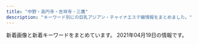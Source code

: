 ```yaml
---
title: "中野・高円寺・吉祥寺・三鷹"
description: "キーワード別にの巨乳アジアン・チャイナエステ嬢情報をまとめました。"
---
```


新着画像と新着キーワードをまとめています。
2021年04月19日の情報です。

<DmmAffiliateIns />
<KeywordTable
  shops={
    [
    {
        "keywords": {
            "89": 1,
            "C": 1,
            "D": 7,
            "\u80f8": 2,
            "85": 1,
            "E": 1,
            "86": 6
        },
        "url": "http://zeanfio.tokyo/",
        "name": "\u611b\u306e\u6d77",
        "station": "JR\u5409\u7965\u5bfa\u99c5\u5317\u53e3",
        "img_links": [
            "http://zeanfio.tokyo/uploads/200615/1-200615130103941.jpg",
            "http://zeanfio.tokyo/uploads/200826/1-200R61240505J.jpg",
            "http://zeanfio.tokyo/picture/face_bj1.png",
            "http://zeanfio.tokyo/uploads/200826/1-200R612401XN.jpg",
            "http://zeanfio.tokyo/uploads/210401/1-21040115504V30.jpg",
            "http://zeanfio.tokyo/picture/face.jpg",
            "http://zeanfio.tokyo/uploads/200526/1-2005260T929410.jpg",
            "http://zeanfio.tokyo/uploads/200826/1-200R6123J3U4.jpg",
            "http://zeanfio.tokyo/picture/news.jpg",
            "http://zeanfio.tokyo/picture/room1.jpg",
            "http://zeanfio.tokyo/picture/s_staff.png",
            "http://zeanfio.tokyo/uploads/200826/1-200R612392D44.jpg",
            "http://zeanfio.tokyo/uploads/200826/1-200R61240062U.jpg",
            "http://zeanfio.tokyo/uploads/200525/1-2005251AZ0391.jpg",
            "http://zeanfio.tokyo/uploads/200826/1-200R612410XQ.jpg",
            "http://zeanfio.tokyo/uploads/200826/1-200R6123K2943.jpg",
            "http://zeanfio.tokyo/picture/pick.jpg",
            "http://zeanfio.tokyo/uploads/210416/1-210416133S4214.jpg",
            "http://zeanfio.tokyo/picture/room3.jpg",
            "http://zeanfio.tokyo/uploads/210416/1-2104161339114D.jpg",
            "http://zeanfio.tokyo/uploads/200826/1-200R612391O57.jpg",
            "http://zeanfio.tokyo/picture/room4.jpg",
            "http://zeanfio.tokyo/picture/top.jpg",
            "http://zeanfio.tokyo/uploads/210401/1-210401155019443.jpg",
            "http://zeanfio.tokyo/uploads/200613/1-20061313545XI.jpg",
            "http://zeanfio.tokyo/picture/room2.jpg"
        ]
    },
    {
        "station": "JR\u837b\u7aaa\u99c5\u897f\u53e32",
        "url": "http://sweet-honey.jpn.mn/",
        "img_links": [],
        "keywords": {},
        "name": "\u30b9\u30a4\u30fc\u30c8\u30cf\u30cb\u30fc"
    },
    {
        "url": "http://lovelyheart.iest.jp/",
        "img_links": [
            "http://lovelyheart.iest.jp/images/home/campaign_02.jpg",
            "http://lovelyheart.iest.jp/images/staff/staff_05d.jpg",
            "http://lovelyheart.iest.jp/images/home/index_05.png",
            "http://lovelyheart.iest.jp/images/home/index_01.png",
            "http://lovelyheart.iest.jp/images/home/index_19.png",
            "http://lovelyheart.iest.jp/images/staff/staff_01d.jpg",
            "http://lovelyheart.iest.jp/images/home/index_06.png",
            "http://lovelyheart.iest.jp/images/home/index_13.png",
            "http://lovelyheart.iest.jp/images/home/top.jpg",
            "http://lovelyheart.iest.jp/images/home/index_07.png",
            "http://lovelyheart.iest.jp/images/staff/staff_04d.jpg",
            "http://lovelyheart.iest.jp/images/staff/staff_02d.jpg",
            "http://lovelyheart.iest.jp/images/home/index_f.png",
            "http://lovelyheart.iest.jp/images/staff/staff_010d.jpg",
            "http://lovelyheart.iest.jp/images/staff/staff_03d.jpg",
            "http://lovelyheart.iest.jp/images/top_04.png",
            "http://lovelyheart.iest.jp/images/home/index_15.png",
            "http://lovelyheart.iest.jp/images/home/index_17.png",
            "http://lovelyheart.iest.jp/images/home/index_a.png",
            "http://lovelyheart.iest.jp/images/home/index_g.png",
            "http://lovelyheart.iest.jp/images/headerParts01.png",
            "http://lovelyheart.iest.jp/images/home/index_10.png",
            "http://lovelyheart.iest.jp/images/top_flash_01.jpg",
            "http://lovelyheart.iest.jp/images/top/top_03.jpg",
            "http://lovelyheart.iest.jp/images/staff/staff_01.png",
            "http://lovelyheart.iest.jp/images/home/index_14.png",
            "http://lovelyheart.iest.jp/images/home/index_12.png",
            "http://lovelyheart.iest.jp/images/home/index_09.png",
            "http://lovelyheart.iest.jp/images/top_01.png",
            "http://lovelyheart.iest.jp/images/home/index_tel.png",
            "http://lovelyheart.iest.jp/images/home/campaign_01.jpg",
            "http://lovelyheart.iest.jp/images/top/top_02.jpg",
            "http://lovelyheart.iest.jp/images/top/top_05.jpg",
            "http://lovelyheart.iest.jp/images/staff/staff_09d.jpg",
            "http://lovelyheart.iest.jp/images/staff/staff_07d.jpg",
            "http://lovelyheart.iest.jp/images/home/index_d.png",
            "http://lovelyheart.iest.jp/images/top_02.png",
            "http://lovelyheart.iest.jp/images/home/index_11.png",
            "http://lovelyheart.iest.jp/images/top/top_01.jpg",
            "http://lovelyheart.iest.jp/images/top/top_06.jpg",
            "http://lovelyheart.iest.jp/images/page_top.png",
            "http://lovelyheart.iest.jp/images/top/top_08.png",
            "http://lovelyheart.iest.jp/images/top/top_04.jpg",
            "http://lovelyheart.iest.jp/images/top_flash_02.jpg",
            "http://lovelyheart.iest.jp/images/staff/staff_03.png"
        ],
        "name": "\u30e9\u30d6\u30ea\u30cf\u30fc\u30c8",
        "station": "\u6b66\u8535\u95a2\u99c5\u5317\u53e3",
        "keywords": {
            "C": 1,
            "84": 1,
            "D": 5,
            "86": 1,
            "85": 4
        }
    },
    {
        "keywords": {},
        "name": "\u6c34\u8272",
        "img_links": [
            "http://www.e-himawari.work/images/tel.jpg",
            "http://www.e-himawari.work/img/ai3.jpg",
            "http://www.e-himawari.work/img/nana1.jpg",
            "http://www.e-himawari.work/images/1.jpg",
            "http://www.e-himawari.work/img/kina2.jpg",
            "http://www.e-himawari.work/img/momo1.jpg",
            "http://www.e-himawari.work/img/momo2.jpg",
            "http://www.e-himawari.work/img/yui2.jpg",
            "http://www.e-himawari.work/images/interior_t.jpg",
            "http://www.e-himawari.work/img/ai1.jpg",
            "http://www.e-himawari.work/images/up.png",
            "http://www.e-himawari.work/images/2.jpg",
            "http://www.e-himawari.work/images/rec1.jpg",
            "http://www.e-himawari.work/images/rec2.jpg",
            "http://www.e-himawari.work/img/ayumi3.jpg",
            "http://www.e-himawari.work/images/4.jpg",
            "http://www.e-himawari.work/images/news.jpg",
            "http://www.e-himawari.work/img/kina1.jpg",
            "http://www.e-himawari.work/images/3.jpg",
            "http://www.e-himawari.work/images/staff_t.jpg",
            "http://www.e-himawari.work/images/7.jpg",
            "http://www.e-himawari.work/img/yuka2.jpg",
            "http://www.e-himawari.work/images/sys.jpg",
            "http://www.e-himawari.work/images/5.jpg",
            "http://www.e-himawari.work/img/yui1.jpg",
            "http://www.e-himawari.work/images/6.jpg",
            "http://www.e-himawari.work/images/ta.jpg",
            "http://www.e-himawari.work/img/ayumi1.jpg",
            "http://www.e-himawari.work/img/yuka1.jpg",
            "http://www.e-himawari.work/images/head.jpg",
            "http://www.e-himawari.work/img/ayumi2.jpg",
            "http://www.e-himawari.work/images/int1.jpg",
            "http://www.e-himawari.work/images/int2.jpg",
            "http://www.e-himawari.work/img/kina3.jpg",
            "http://www.e-himawari.work/img/ai2.jpg",
            "http://www.e-himawari.work/images/mobile.jpg"
        ],
        "url": "http://www.e-himawari.work/",
        "station": "JR\u837b\u7aaa\u99c5\u5357\u53e3"
    },
    {
        "keywords": {},
        "url": "http://www.hanabira.work/",
        "station": "JR\u9ad8\u5186\u5bfa\u99c5\u5317\u53e3",
        "name": "\u521d\u604b",
        "img_links": [
            "http://www.hanabira.work/img/02.jpg",
            "http://www.hanabira.work/img/images/nav_03.png",
            "http://www.hanabira.work/img/images/nav_04.png",
            "http://www.hanabira.work/img/images/nav_01.png",
            "http://www.hanabira.work/img/images/nav_05.png",
            "http://www.hanabira.work/img/images/nav_06.png",
            "http://www.hanabira.work/img/03.jpg",
            "http://www.hanabira.work/img/01.jpg",
            "http://www.hanabira.work/img/images/nav_02.png"
        ]
    },
    {
        "station": "JR\u4e2d\u91ce\u99c5\u5317\u53e3",
        "url": "http://happy.esnavi.work/",
        "img_links": [
            "http://happy.esnavi.work/2/uploadimg/1591884128.jpeg",
            "http://happy.esnavi.work/2/uploadimg/1592499472.jpeg",
            "http://happy.esnavi.work/2/uploadimg/1595870725.jpeg",
            "http://happy.esnavi.work/2/uploadimg/1618490450.jpeg",
            "http://happy.esnavi.work/top.jpg",
            "http://happy.esnavi.work/room1.jpg",
            "http://happy.esnavi.work/2/uploadimg/1592489482.jpeg",
            "http://happy.esnavi.work/room4.jpg",
            "http://happy.esnavi.work/room3.jpg",
            "http://happy.esnavi.work/room2.jpg",
            "http://happy.esnavi.work/2/uploadimg/1591883779.jpeg",
            "http://happy.esnavi.work/2/uploadimg/1593433507.jpeg",
            "http://happy.esnavi.work/mobile.jpg"
        ],
        "name": "\u6fc0\u5b89\u7f8e\u4eba",
        "keywords": {
            "90": 12,
            "\u80f8": 1,
            "88": 4,
            "89": 12,
            "C": 14
        }
    },
    {
        "station": "JR\u837b\u7aaa\u99c5\u5357\u53e3",
        "keywords": {},
        "img_links": [],
        "url": "http://tiamo.est.cm/",
        "name": "TIAMO \u30c6\u30a3\u30a2\u30e2"
    },
    {
        "station": "JR\u6771\u4e2d\u91ce\u99c5\u6771\u53e3",
        "img_links": [
            "http://www.es-selene.link/sp/images/top.jpg",
            "http://www.es-selene.link/sp/images/footer.jpg",
            "http://www.es-selene.link/sp/images/int2.jpg",
            "http://www.es-selene.link/staff/yui.jpg",
            "http://www.es-selene.link/staff/sora.jpg",
            "http://www.es-selene.link/sp/menu/staff.jpg",
            "http://www.es-selene.link/sp/images/sys4.jpg",
            "http://www.es-selene.link/sp/img/aris1.jpg",
            "http://www.es-selene.link/sp/images/rec1.jpg",
            "http://www.es-selene.link/images/news.jpg",
            "http://www.es-selene.link/sp/images/head.jpg",
            "http://www.es-selene.link/sp/staff/ena.jpg",
            "http://www.es-selene.link/sp/images/newsb.jpg",
            "http://www.es-selene.link/images/sys2.png",
            "http://www.es-selene.link/sp/images/sys2.jpg",
            "http://www.es-selene.link/images/koko_200x40.png",
            "http://www.es-selene.link/sp/menu/interior.jpg",
            "http://www.es-selene.link/images/sys1.png",
            "http://www.es-selene.link/sp/images/int1.jpg",
            "http://www.es-selene.link/sp/staff/miki.jpg",
            "http://www.es-selene.link/sp/images/rec2.jpg",
            "http://www.es-selene.link/sp/staff/yuki.jpg",
            "http://www.es-selene.link/sp/staff/sora.jpg",
            "http://www.es-selene.link/img/aris1.jpg",
            "http://www.es-selene.link/sp/images/news_t.jpg",
            "http://www.es-selene.link/images/staff_t.png",
            "http://www.es-selene.link/sp/images/ac1.jpg",
            "http://www.es-selene.link/staff/aris.jpg",
            "http://www.es-selene.link/img/yui1.jpg",
            "http://www.es-selene.link/sp/images/ac2.jpg",
            "http://www.es-selene.link/sp/menu/top.jpg",
            "http://www.es-selene.link/sp/staff/aris.jpg",
            "http://www.es-selene.link/images/ac2.png",
            "http://www.es-selene.link/sp/images/ameba.jpg",
            "http://www.es-selene.link/images/ac1.png",
            "http://www.es-selene.link/sp/images/sys1.jpg",
            "http://www.es-selene.link/staff/ena.jpg",
            "http://www.es-selene.link/sp/images/interior_t.jpg",
            "http://www.es-selene.link/images/sm.jpg",
            "http://www.es-selene.link/sp/images/tel.jpg",
            "http://www.es-selene.link/images/int1.png",
            "http://www.es-selene.link/sp/images/pc.jpg",
            "http://www.es-selene.link/img/ena1.jpg",
            "http://www.es-selene.link/img/yuki1.jpg",
            "http://www.es-selene.link/sp/images/sys5.jpg",
            "http://www.es-selene.link/sp/images/sisu_t.jpg",
            "http://www.es-selene.link/sp/images/sys3.jpg",
            "http://www.es-selene.link/staff/yuki.jpg",
            "http://www.es-selene.link/images/head.jpg",
            "http://www.es-selene.link/images/line.png",
            "http://www.es-selene.link/sp/img/yuki1.jpg",
            "http://www.es-selene.link/sp/img/sora1.jpg",
            "http://www.es-selene.link/img/miki1.jpg",
            "http://www.es-selene.link/sp/staff/yui.jpg",
            "http://www.es-selene.link/sp/img/ena1.jpg",
            "http://www.es-selene.link/img/sora1.jpg",
            "http://www.es-selene.link/images/mobile.jpg",
            "http://www.es-selene.link/images/int2.png",
            "http://www.es-selene.link/sp/images/staff_t.jpg",
            "http://www.es-selene.link/images/interior_t.png",
            "http://www.es-selene.link/sp/images/time.jpg",
            "http://www.es-selene.link/sp/img/yui1.jpg",
            "http://www.es-selene.link/sp/img/miki1.jpg",
            "http://www.es-selene.link/staff/miki.jpg"
        ],
        "keywords": {},
        "url": "http://www.es-selene.link/",
        "name": "Selene*\u30bb\u30ec\u30fc\u30cd"
    },
    {
        "img_links": [
            "http://flower.este.work/road04.jpg",
            "http://flower.este.work/2/uploadimg/1582955908.jpg",
            "http://flower.este.work/2/uploadimg/1618796664.jpg",
            "http://flower.este.work/clock-5cc2bd5bcb7451b383ea47c700e43ebef3d82c1ed848c3d687cdd456fbe5589c.png",
            "http://flower.este.work/2/uploadimg/1588680350.jpg",
            "http://flower.este.work/2/uploadimg/1605327663.jpg",
            "http://flower.este.work/road01.jpg",
            "http://flower.este.work/road03.jpg",
            "http://flower.este.work/road02.jpg",
            "http://flower.este.work/2/uploadimg/1618796832.jpg",
            "http://flower.este.work/tel-c3a2f172a4364233cf4953ba8413cf3ce106683e214ac163f0bcec0a8d4147e4.png",
            "http://flower.este.work/2/uploadimg/1582956078.jpg",
            "http://flower.este.work/2/uploadimg/1618796702.jpg",
            "http://flower.este.work/2/uploadimg/1582956017.jpg"
        ],
        "keywords": {
            "D": 19,
            "C": 10,
            "84": 29,
            "88": 19,
            "90": 19,
            "E": 38
        },
        "station": "JR\u5409\u7965\u5bfa\u99c5\u5317\u53e3",
        "name": "Flower",
        "url": "http://flower.este.work/"
    },
    {
        "station": "\u65b0\u9ad8\u5186\u5bfa\u99c51\u756a\u51fa\u53e3",
        "img_links": [
            "https://aroma-pure.tyo.cm/images/room3.jpg",
            "https://aroma-pure.tyo.cm/photos/sites/21/2021/03/2021031814170511.jpeg",
            "https://aroma-pure.tyo.cm/photos/sites/21/2021/01/2021010414382373.jpeg",
            "https://aroma-pure.tyo.cm/images/staff_bj4.png",
            "https://aroma-pure.tyo.cm/images/line1.png",
            "https://aroma-pure.tyo.cm/photos/sites/21/2021/01/2021010413124668.jpg",
            "https://aroma-pure.tyo.cm/images/top.jpg",
            "https://aroma-pure.tyo.cm/photos/sites/21/2021/01/2021010414411693.jpg",
            "https://aroma-pure.tyo.cm/images/s_news.png",
            "https://aroma-pure.tyo.cm/photos/sites/21/2021/01/2021010411495688.jpg",
            "https://aroma-pure.tyo.cm/images/room2.jpg",
            "https://aroma-pure.tyo.cm/photos/sites/21/2021/01/2021010411582271.jpg",
            "https://aroma-pure.tyo.cm/images/zi_staff.png",
            "https://aroma-pure.tyo.cm/images/info.jpg",
            "https://aroma-pure.tyo.cm/photos/sites/21/2021/01/202101041441242.jpeg",
            "https://aroma-pure.tyo.cm/photos/sites/21/2021/01/2021010414393769.jpeg",
            "https://aroma-pure.tyo.cm/images/room1.jpg",
            "https://aroma-pure.tyo.cm/photos/sites/21/2021/02/202103051052307.jpeg",
            "https://aroma-pure.tyo.cm/photos/sites/21/2021/01/202101041150360.jpg",
            "https://aroma-pure.tyo.cm/photos/sites/21/2021/01/202101041312445.jpg",
            "https://aroma-pure.tyo.cm/images/room4.jpg",
            "https://aroma-pure.tyo.cm/photos/sites/21/2021/04/2021041913350211.jpeg"
        ],
        "keywords": {
            "87": 28,
            "90": 7,
            "E": 28,
            "88": 14,
            "82": 7,
            "F": 14,
            "C": 32,
            "86": 21,
            "D": 7
        },
        "url": "https://aroma-pure.tyo.cm/",
        "name": "Lotus\u30fb\u30ed\u30fc\u30bf\u30b9"
    },
    {
        "img_links": [
            "https://pureheart.tokyo/sites/default/files/pictures/2018-06/emi_001.jpg",
            "https://pureheart.tokyo/sites/default/files/styles/large/public/pictures/2018-01/risa_001_6.jpg",
            "https://pureheart.tokyo/sites/default/files/pictures/2018-12/shizuka_001_2.jpg",
            "https://pureheart.tokyo/sites/default/files/inline-images/PA311702.jpg",
            "https://pureheart.tokyo/sites/default/files/styles/large/public/pictures/2019-10/19101002.jpg",
            "https://pureheart.tokyo/sites/default/files/pictures/2021-02/rio_001_0.jpg",
            "https://pureheart.tokyo/sites/default/files/inline-images/PA311701.jpg",
            "https://pureheart.tokyo/sites/default/files/pictures/2018-09/miyuki_002_0.jpg",
            "https://pureheart.tokyo/sites/default/files/pictures/2019-02/miki_001_0.jpg",
            "https://pureheart.tokyo/sites/default/files/pictures/2020-06/riri_001.jpg",
            "https://pureheart.tokyo/sites/default/files/pictures/2019-10/19101002.jpg",
            "https://pureheart.tokyo/sites/default/files/pictures/2018-06/aya_001.jpg",
            "https://pureheart.tokyo/sites/default/files/styles/large/public/pictures/2019-02/miki_001_0.jpg",
            "https://pureheart.tokyo/sites/default/files/pictures/2018-01/risa_001_6.jpg",
            "https://pureheart.tokyo/sites/default/files/pictures/2021-01/rize_004_1.jpg",
            "https://pureheart.tokyo/sites/default/files/pictures/2020-04/erina_005.jpg",
            "https://pureheart.tokyo/sites/default/files/pictures/2020-04/ai_003.jpg",
            "https://pureheart.tokyo/sites/default/files/pictures/2018-06/noa_001.jpg",
            "https://pureheart.tokyo/sites/default/files/pictures/2020-11/asami_001.jpg"
        ],
        "station": "JR\u837b\u7aaa\u99c5\u5317\u53e3",
        "name": "Pure Heart",
        "url": "https://pureheart.tokyo/",
        "keywords": {
            "\u5de8\u4e73": 2,
            "\u30bb\u30af\u30b7\u30fc": 1,
            "\u80f8": 2,
            "F": 2,
            "\u4e73": 2
        }
    },
    {
        "name": "Juno\uff5e\u30b8\u30e5\u30ce\u30fc\uff5e",
        "url": "http://www.smamu.net/juno/",
        "station": "JR\u837b\u7aaa\u99c5\u5357\u53e3",
        "img_links": [
            "http://www.smamu.net/juno/news/photo/1597114489.jpg",
            "http://www.smamu.net/juno/view_obj/hd_top_newface.png",
            "http://www.smamu.net/juno/view_obj/p_head_profile.png",
            "http://www.smamu.net/juno/news/photo/1597025414.jpg",
            "http://www.smamu.net/juno/pc_schedule/photo/1597114489-2.jpg",
            "http://www.smamu.net/juno/news/photo/1598442628.jpg",
            "http://www.smamu.net/juno/pc_schedule/photo/1597053985-2.jpg",
            "http://www.smamu.net/juno/view_obj/bn_top_mobile.jpg",
            "http://www.smamu.net/juno/view_event/photo/news1597050580.jpg",
            "http://www.smamu.net/juno/view_obj/bn_top_reserve.jpg",
            "http://www.smamu.net/juno/pc_schedule/photo/1597053985-1.jpg",
            "http://www.smamu.net/juno/pc_schedule/photo/1597025414-2.jpg",
            "http://www.smamu.net/juno/pc_schedule/photo/1602148966-1.jpg",
            "http://www.smamu.net/juno/pc_schedule/photo/1597114489-1.jpg",
            "http://www.smamu.net/juno/view_obj/p_head_cast.png",
            "http://www.smamu.net/juno/view_event/photo/news1597051332.jpg",
            "http://www.smamu.net/juno/news/photo/news1608191494.jpg",
            "http://www.smamu.net/juno/view_event/photo/news1597032313.jpg",
            "http://www.smamu.net/juno/view_obj/bottom_line_02.png",
            "http://www.smamu.net/juno/pc_schedule/photo/1597028346-1.jpg",
            "http://www.smamu.net/juno/pc_schedule/photo/1597028346-2.jpg",
            "http://www.smamu.net/juno/pc_schedule/photo/1608191494-1.jpg",
            "http://www.smamu.net/juno/pc_schedule/photo/1602148966-2.jpg",
            "http://www.smamu.net/juno/pc_schedule/photo/1597115329-2.jpg",
            "http://www.smamu.net/juno/news/photo/news1597028346.jpg",
            "http://www.smamu.net/juno/view_obj/p_head_price.png",
            "http://www.smamu.net/juno/view_obj/p_head_top.png",
            "http://www.smamu.net/juno/view_obj/hd_price_head.png",
            "http://www.smamu.net/juno/upload/20201217-165228satomi_s101.jpg",
            "http://www.smamu.net/juno/pc_schedule/photo/1608191494-2.jpg",
            "http://www.smamu.net/juno/pc_schedule/photo/1598442872-1.jpg",
            "http://www.smamu.net/juno/news/photo/1598442872.jpg",
            "http://www.smamu.net/juno/news/photo/news1602148966.jpg",
            "http://www.smamu.net/juno/news/photo/1597115329.jpg",
            "http://www.smamu.net/juno/view_obj/hd_top_information.png",
            "http://www.smamu.net/juno/view_obj/header_01.png",
            "http://www.smamu.net/juno/pc_schedule/photo/m_noimage.jpg",
            "http://www.smamu.net/juno/pc_schedule/photo/1597115329-1.jpg",
            "http://www.smamu.net/juno/pc_schedule/photo/1598442628-1.jpg",
            "http://www.smamu.net/juno/news/photo/news1597053985.jpg",
            "http://www.smamu.net/juno/pc_schedule/photo/1597025414-1.jpg"
        ],
        "keywords": {}
    },
    {
        "img_links": [
            "http://jewelry-hak.xyz/_src/50627326/wechatimg590.jpg",
            "http://jewelry-hak.xyz/_src/38511788/cam3.jpg",
            "http://jewelry-hak.xyz/_src/53696933/wechatimg169_20210226172333400.jpg",
            "http://jewelry-hak.xyz/_src/38511752/wechatimg47_20210118145652388.jpg",
            "http://jewelry-hak.xyz/_src/38511789/cam4.jpg",
            "http://jewelry-hak.xyz/_src/53696934/wechatimg166.jpg",
            "http://jewelry-hak.xyz/_src/53696936/wechatimg166.jpg",
            "http://jewelry-hak.xyz/_src/38511781/img20200108162027140241.png",
            "http://jewelry-hak.xyz/_src/49642825/mmexport1604298600845.jpg",
            "http://jewelry-hak.xyz/_src/53696935/wechatimg166.jpg",
            "http://jewelry-hak.xyz/_src/38511749/wechatimg561.jpg",
            "http://jewelry-hak.xyz/_src/49618155/slider2.jpg",
            "http://jewelry-hak.xyz/_src/38511790/cam4.jpg",
            "http://jewelry-hak.xyz/_src/50627205/wechatimg691.jpg",
            "http://jewelry-hak.xyz/_src/50627323/wechatimg691.jpg",
            "http://jewelry-hak.xyz/_src/38625720/wechatimg541.jpg",
            "http://jewelry-hak.xyz/_src/38511791/navinavi_01.png",
            "http://jewelry-hak.xyz/_src/50627328/wechatimg590.jpg",
            "http://jewelry-hak.xyz/_src/50627316/wechatimg584_20201202144744254.jpg",
            "http://jewelry-hak.xyz/_src/38511786/cam2.jpg",
            "http://jewelry-hak.xyz/_src/50627320/wechatimg585.jpg",
            "http://jewelry-hak.xyz/_src/50627318/wechatimg585.jpg",
            "http://jewelry-hak.xyz/_src/38513880/cam.jpg",
            "http://jewelry-hak.xyz/_src/53696926/wechatimg166.jpg",
            "http://jewelry-hak.xyz/_src/38511719/wechatimg570.jpg",
            "http://jewelry-hak.xyz/_src/49611182/wechatimg48_20210118145652340.jpg",
            "http://jewelry-hak.xyz/_src/50627315/wechatimg584_20201202144744254.jpg",
            "http://jewelry-hak.xyz/_src/38513882/cam.jpg",
            "http://jewelry-hak.xyz/_src/53696950/line.png",
            "http://jewelry-hak.xyz/_src/38511793/navinavi_02.png",
            "http://jewelry-hak.xyz/_src/38511750/wechatimg561.jpg",
            "http://jewelry-hak.xyz/_src/50627202/wechatimg585.jpg",
            "http://jewelry-hak.xyz/_src/50627319/wechatimg585.jpg",
            "http://jewelry-hak.xyz/_src/50627226/wechatimg586.jpg",
            "http://jewelry-hak.xyz/_src/38511787/cam3.jpg",
            "http://jewelry-hak.xyz/_src/50627317/wechatimg584_20201202144744254.jpg",
            "http://jewelry-hak.xyz/_src/50627327/wechatimg590.jpg",
            "http://jewelry-hak.xyz/_src/50627206/wechatimg691.jpg",
            "http://jewelry-hak.xyz/_src/38511721/wechatimg571.jpg",
            "http://jewelry-hak.xyz/_src/50627325/wechatimg691.jpg",
            "http://jewelry-hak.xyz/_src/38511751/wechatimg561.jpg",
            "http://jewelry-hak.xyz/_src/38511746/wechatimg30.jpg",
            "http://jewelry-hak.xyz/_src/38511754/wechatimg47_20210118145652388.jpg",
            "http://jewelry-hak.xyz/_src/50627214/wechatimg914.jpg",
            "http://jewelry-hak.xyz/_src/38511760/wechatimg30.jpg",
            "http://jewelry-hak.xyz/_src/49611183/wechatimg48_20210118145652340.jpg",
            "http://jewelry-hak.xyz/_src/38511775/3.jpg",
            "http://jewelry-hak.xyz/_src/50627203/wechatimg585.jpg",
            "http://jewelry-hak.xyz/_src/38511717/wechatimg568.jpg",
            "http://jewelry-hak.xyz/_src/49618165/slider1.jpg",
            "http://jewelry-hak.xyz/_src/38511785/cam2.jpg",
            "http://jewelry-hak.xyz/_src/38511723/wechatimg569_20201101131633190.jpg",
            "http://jewelry-hak.xyz/_src/53696931/wechatimg169_20210226172333400.jpg",
            "http://jewelry-hak.xyz/_src/38511774/2.jpg",
            "http://jewelry-hak.xyz/_src/49611181/wechatimg48_20210118145652340.jpg",
            "http://jewelry-hak.xyz/_src/53696927/wechatimg169_20210226172333400.jpg",
            "http://jewelry-hak.xyz/_src/38511753/wechatimg47_20210118145652388.jpg",
            "http://jewelry-hak.xyz/_src/38511777/line.png",
            "http://jewelry-hak.xyz/_src/38511776/4.jpg",
            "http://jewelry-hak.xyz/_src/38511779/line.png",
            "http://jewelry-hak.xyz/_src/39952823/line.png",
            "http://jewelry-hak.xyz/_src/50627215/wechatimg914.jpg",
            "http://jewelry-hak.xyz/_src/53696932/wechatimg169_20210226172333400.jpg",
            "http://jewelry-hak.xyz/_src/50627213/wechatimg914.jpg",
            "http://jewelry-hak.xyz/_src/50627324/wechatimg691.jpg",
            "http://jewelry-hak.xyz/_src/50627225/wechatimg586.jpg",
            "http://jewelry-hak.xyz/_src/50627227/wechatimg586.jpg"
        ],
        "name": "\u30a2\u30ef\u30a2\u30ef\u30d5\u30a7\u30a2\u30ea\u30fc",
        "keywords": {},
        "station": "JR\u9ad8\u5186\u5bfa\u99c5\u5317\u53e3",
        "url": "http://jewelry-hak.xyz/"
    },
    {
        "url": "http://e-mira.net/",
        "keywords": {},
        "station": "JR\u9ad8\u5186\u5bfa\u99c5\u5317\u53e3",
        "img_links": [
            "http://e-mira.net/_src/18381450/footer_05.png",
            "http://e-mira.net/_src/53568961/navi_15.png",
            "http://e-mira.net/_src/18381409/sign.png",
            "http://e-mira.net/_src/18381107/navi_13.png",
            "http://e-mira.net/_src/18381304/sign.png",
            "http://e-mira.net/_src/18381487/footer_07.png",
            "http://e-mira.net/_src/18381159/navi_10.png",
            "http://e-mira.net/_src/18381321/navi_11.png",
            "http://e-mira.net/_src/53568962/navi_15.png",
            "http://e-mira.net/_src/18381594/sign.png",
            "http://e-mira.net/_src/18381625/footer_05.png",
            "http://e-mira.net/_src/18381696/footer_06.png",
            "http://e-mira.net/_src/18381570/navi_13.png",
            "http://e-mira.net/_src/18381479/sign.png",
            "http://e-mira.net/_src/18381512/profile_05.png",
            "http://e-mira.net/_src/53568960/navi_10.png",
            "http://e-mira.net/_src/18381072/navi_15.png",
            "http://e-mira.net/_src/18381429/navi_13.png",
            "http://e-mira.net/_src/18381377/footer_02.png",
            "http://e-mira.net/_src/18381452/footer_07.png",
            "http://e-mira.net/_src/18381413/footer_03.png",
            "http://e-mira.net/_src/18381619/sign.png",
            "http://e-mira.net/_src/18381478/sign.png",
            "http://e-mira.net/_src/18381504/navi_15.png",
            "http://e-mira.net/_src/18381324/navi_13.png",
            "http://e-mira.net/_src/18381266/footer_03.png",
            "http://e-mira.net/_src/18381111/navi_15.png",
            "http://e-mira.net/_src/18381272/sign.png",
            "http://e-mira.net/_src/18381117/line2.png",
            "http://e-mira.net/_src/18381158/navi_10.png",
            "http://e-mira.net/_src/53569034/wechatimg50.jpg",
            "http://e-mira.net/_src/18381606/navi_14.png",
            "http://e-mira.net/_src/18381661/footer_06.png",
            "http://e-mira.net/_src/18381199/navi_14.png",
            "http://e-mira.net/_src/18381225/footer_03.png",
            "http://e-mira.net/_src/18381231/sign.png",
            "http://e-mira.net/_src/18381109/navi_14.png",
            "http://e-mira.net/_src/18381346/footer_06.png",
            "http://e-mira.net/_src/18381442/profile_05.png",
            "http://e-mira.net/_src/18381068/navi_13.png",
            "http://e-mira.net/_src/53568978/sign.png",
            "http://e-mira.net/_src/18381204/navi_10.png",
            "http://e-mira.net/_src/18381151/navi_12.png",
            "http://e-mira.net/_src/18381338/sign.png",
            "http://e-mira.net/_src/18381201/navi_15.png",
            "http://e-mira.net/_src/18381183/footer_05.png",
            "http://e-mira.net/_src/18381566/navi_11.png",
            "http://e-mira.net/_src/18381193/navi_11.png",
            "http://e-mira.net/_src/18381096/sign.png",
            "http://e-mira.net/_src/18381618/sign.png",
            "http://e-mira.net/_src/53568948/wechatimg1020.jpg",
            "http://e-mira.net/_src/18381514/sign.png",
            "http://e-mira.net/_src/18381185/footer_07.png",
            "http://e-mira.net/_src/18381425/navi_11.png",
            "http://e-mira.net/_src/18381364/navi_15.png",
            "http://e-mira.net/_src/18381642/navi_14.png",
            "http://e-mira.net/_src/18381397/navi_14.png",
            "http://e-mira.net/_src/21452882/wechatimg108.jpg",
            "http://e-mira.net/_src/25639994/footer_05.png",
            "http://e-mira.net/_src/18381582/profile_05.png",
            "http://e-mira.net/_src/25639972/navi_13.png",
            "http://e-mira.net/_src/18381339/sign.png",
            "http://e-mira.net/_src/18381177/sign.png",
            "http://e-mira.net/_src/18381329/navi_15.png",
            "http://e-mira.net/_src/18381063/navi_11.png",
            "http://e-mira.net/_src/18381723/ac3.png",
            "http://e-mira.net/_src/18381077/line.png",
            "http://e-mira.net/_src/18381679/navi_15.png",
            "http://e-mira.net/_src/18381238/navi_11.png",
            "http://e-mira.net/_src/18381443/sign.png",
            "http://e-mira.net/_src/18381654/sign.png",
            "http://e-mira.net/_src/18381365/navi_10.png",
            "http://e-mira.net/_src/18381569/navi_13.png",
            "http://e-mira.net/_src/18381672/navi_12.png",
            "http://e-mira.net/_src/53569008/wechatimg152.jpg",
            "http://e-mira.net/_src/25639995/footer_06.png",
            "http://e-mira.net/_src/18381194/navi_11.png",
            "http://e-mira.net/_src/18381241/navi_13.png",
            "http://e-mira.net/_src/18381652/profile_05.png",
            "http://e-mira.net/_src/18381110/navi_14.png",
            "http://e-mira.net/_src/54747009/wechatimg1144.jpg",
            "http://e-mira.net/_src/18381157/navi_15.png",
            "http://e-mira.net/_src/18381660/footer_05.png",
            "http://e-mira.net/_src/18381142/sign.png",
            "http://e-mira.net/_src/18381497/navi_12.png",
            "http://e-mira.net/_src/18381374/sign.png",
            "http://e-mira.net/_src/18381328/navi_15.png",
            "http://e-mira.net/_src/18381592/footer_07.png",
            "http://e-mira.net/_src/18381337/profile_05.png",
            "http://e-mira.net/_src/18381572/navi_14.png",
            "http://e-mira.net/_src/25639975/navi_14.png",
            "http://e-mira.net/_src/18381331/navi_10.png",
            "http://e-mira.net/_src/18381343/footer_03.png",
            "http://e-mira.net/_src/18381671/navi_11.png",
            "http://e-mira.net/_src/18381289/navi_10.png",
            "http://e-mira.net/_src/18381243/navi_14.png",
            "http://e-mira.net/_src/18381132/sign.png",
            "http://e-mira.net/_src/18381678/navi_15.png",
            "http://e-mira.net/_src/53568970/navi_11.png",
            "http://e-mira.net/_src/18381245/navi_15.png",
            "http://e-mira.net/_src/18381361/navi_14.png",
            "http://e-mira.net/_src/18381607/navi_14.png",
            "http://e-mira.net/_src/18381637/navi_12.png",
            "http://e-mira.net/_src/18381680/navi_10.png",
            "http://e-mira.net/_src/18381358/navi_12.png",
            "http://e-mira.net/_src/18381464/navi_13.png",
            "http://e-mira.net/_src/54747010/wechatimg1143.jpg",
            "http://e-mira.net/_src/18381740/wechatimg16.jpg",
            "http://e-mira.net/_src/18381368/smartselect_20190726-192136_wechat.jpg",
            "http://e-mira.net/_src/18381681/navi_10.png",
            "http://e-mira.net/_src/18381202/navi_15.png",
            "http://e-mira.net/_src/18381140/footer_07.png",
            "http://e-mira.net/_src/18381227/footer_05.png",
            "http://e-mira.net/_src/18381601/navi_11.png",
            "http://e-mira.net/_src/18381489/sign.png",
            "http://e-mira.net/_src/18381683/wechatimg233.jpg",
            "http://e-mira.net/_src/18381284/navi_14.png",
            "http://e-mira.net/_src/18381309/footer_04.png",
            "http://e-mira.net/_src/18381676/navi_14.png",
            "http://e-mira.net/_src/39651631/wechatimg50.jpg",
            "http://e-mira.net/_src/18381624/footer_04.png",
            "http://e-mira.net/_src/18381657/footer_02.png",
            "http://e-mira.net/_src/18381071/navi_15.png",
            "http://e-mira.net/_src/53568986/footer_03.png",
            "http://e-mira.net/_src/18381392/navi_12.png",
            "http://e-mira.net/_src/18381372/profile_05.png",
            "http://e-mira.net/_src/18381725/ac4.png",
            "http://e-mira.net/_src/25639977/navi_15.png",
            "http://e-mira.net/_src/18381500/navi_13.png",
            "http://e-mira.net/_src/18381366/navi_10.png",
            "http://e-mira.net/_src/53568966/navi_13.png",
            "http://e-mira.net/_src/53568967/navi_12.png",
            "http://e-mira.net/_src/18381408/sign.png",
            "http://e-mira.net/_src/18381282/navi_13.png",
            "http://e-mira.net/_src/18381695/footer_05.png",
            "http://e-mira.net/_src/18381379/footer_04.png",
            "http://e-mira.net/_src/18381382/footer_07.png",
            "http://e-mira.net/_src/18381711/img20190616221341454274.jpg",
            "http://e-mira.net/_src/18381605/navi_13.png",
            "http://e-mira.net/_src/18381401/navi_10.png",
            "http://e-mira.net/_src/18381345/footer_05.png",
            "http://e-mira.net/_src/18381278/navi_11.png",
            "http://e-mira.net/_src/53568959/navi_10.png",
            "http://e-mira.net/_src/25639996/footer_07.png",
            "http://e-mira.net/_src/18381378/footer_03.png",
            "http://e-mira.net/_src/18381184/footer_06.png",
            "http://e-mira.net/_src/25639986/profile_05.png",
            "http://e-mira.net/_src/18381482/footer_02.png",
            "http://e-mira.net/_src/25639992/footer_03.png",
            "http://e-mira.net/_src/23056975/unnamed_%281%29.jpg",
            "http://e-mira.net/_src/18381468/navi_15.png",
            "http://e-mira.net/_src/18381312/footer_07.png",
            "http://e-mira.net/_src/18381089/footer_02.png",
            "http://e-mira.net/_src/18381697/footer_07.png",
            "http://e-mira.net/_src/18381180/footer_02.png",
            "http://e-mira.net/_src/25639968/navi_11.png",
            "http://e-mira.net/_src/18381447/footer_02.png",
            "http://e-mira.net/_src/18381673/navi_12.png",
            "http://e-mira.net/_src/18381342/footer_02.png",
            "http://e-mira.net/_src/18381286/navi_15.png",
            "http://e-mira.net/_src/18381311/footer_06.png",
            "http://e-mira.net/_src/18381670/navi_11.png",
            "http://e-mira.net/_src/18381519/footer_04.png",
            "http://e-mira.net/_src/18381584/sign.png",
            "http://e-mira.net/_src/18381622/footer_02.png",
            "http://e-mira.net/_src/18381486/footer_06.png",
            "http://e-mira.net/_src/18381105/navi_12.png",
            "http://e-mira.net/_src/44386538/wechatimg70_20200612110516119.jpg",
            "http://e-mira.net/_src/21452507/wechatimg232.jpg",
            "http://e-mira.net/_src/18381112/navi_15.png",
            "http://e-mira.net/_src/50327149/wechatimg156_20201124112344134.jpg",
            "http://e-mira.net/_src/18381373/sign.png",
            "http://e-mira.net/_src/18381636/navi_11.png",
            "http://e-mira.net/_src/25639979/navi_10.png",
            "http://e-mira.net/_src/18381070/navi_14.png",
            "http://e-mira.net/_src/18381267/footer_04.png",
            "http://e-mira.net/_src/25639981/wechatimg156_20201124112344134.jpg",
            "http://e-mira.net/_src/18381499/navi_13.png",
            "http://e-mira.net/_src/53569040/wechatimg232.jpg",
            "http://e-mira.net/_src/18381643/navi_15.png",
            "http://e-mira.net/_src/18381688/sign.png",
            "http://e-mira.net/_src/18381310/footer_05.png",
            "http://e-mira.net/_src/18381708/qr.png",
            "http://e-mira.net/_src/18381610/navi_10.png",
            "http://e-mira.net/_src/18381433/navi_15.png",
            "http://e-mira.net/_src/18381247/navi_10.png",
            "http://e-mira.net/_src/18381587/footer_02.png",
            "http://e-mira.net/_src/18381602/navi_12.png",
            "http://e-mira.net/_src/53568963/navi_14.png",
            "http://e-mira.net/_src/18381209/line2.png",
            "http://e-mira.net/_src/18381635/navi_11.png",
            "http://e-mira.net/_src/18381484/footer_04.png",
            "http://e-mira.net/_src/18381415/footer_05.png",
            "http://e-mira.net/_src/18381073/navi_10.png",
            "http://e-mira.net/_src/18381279/navi_11.png",
            "http://e-mira.net/_src/18381465/navi_13.png",
            "http://e-mira.net/_src/18381461/navi_11.png",
            "http://e-mira.net/_src/18381182/footer_04.png",
            "http://e-mira.net/_src/53568987/footer_02.png",
            "http://e-mira.net/_src/18381114/navi_10.png",
            "http://e-mira.net/_src/18381094/footer_07.png",
            "http://e-mira.net/_src/18381466/navi_14.png",
            "http://e-mira.net/_src/18381390/navi_11.png",
            "http://e-mira.net/_src/53568984/footer_05.png",
            "http://e-mira.net/_src/18381356/navi_11.png",
            "http://e-mira.net/_src/18381154/navi_14.png",
            "http://e-mira.net/_src/25639971/navi_12.png",
            "http://e-mira.net/_src/18381108/navi_13.png",
            "http://e-mira.net/_src/18381485/footer_05.png",
            "http://e-mira.net/_src/53568983/footer_06.png",
            "http://e-mira.net/_src/18381677/navi_14.png",
            "http://e-mira.net/_src/18381705/sign.png",
            "http://e-mira.net/_src/18381783/wechatimg232.jpg",
            "http://e-mira.net/_src/18381139/footer_06.png",
            "http://e-mira.net/_src/18381384/sign.png",
            "http://e-mira.net/_src/18381091/footer_04.png",
            "http://e-mira.net/_src/18381644/navi_15.png",
            "http://e-mira.net/_src/18381414/footer_04.png",
            "http://e-mira.net/_src/18381506/navi_10.png",
            "http://e-mira.net/_src/18381611/navi_10.png",
            "http://e-mira.net/_src/18381719/ac1.png",
            "http://e-mira.net/_src/18381394/navi_13.png",
            "http://e-mira.net/_src/25639973/navi_13.png",
            "http://e-mira.net/_src/18381427/navi_12.png",
            "http://e-mira.net/_src/18381075/line.png",
            "http://e-mira.net/_src/53568982/footer_07.png",
            "http://e-mira.net/_src/18381483/footer_03.png",
            "http://e-mira.net/_src/18381706/backback_03.png",
            "http://e-mira.net/_src/18381583/sign.png",
            "http://e-mira.net/_src/18381578/wechatimg108.jpg",
            "http://e-mira.net/_src/18381520/footer_05.png",
            "http://e-mira.net/_src/49954707/wechatimg150.jpg",
            "http://e-mira.net/_src/18381113/navi_10.png",
            "http://e-mira.net/_src/18381662/footer_07.png",
            "http://e-mira.net/_src/32345527/smartselect_20190726-192136_wechat.jpg",
            "http://e-mira.net/_src/18381228/footer_06.png",
            "http://e-mira.net/_src/53568968/navi_12.png",
            "http://e-mira.net/_src/18381629/sign.png",
            "http://e-mira.net/_src/53569010/wechatimg156_20201124112344134.jpg",
            "http://e-mira.net/_src/53569014/wechatimg1020.jpg",
            "http://e-mira.net/_src/18381078/notice.png",
            "http://e-mira.net/_src/18381067/navi_13.png",
            "http://e-mira.net/_src/18381138/footer_05.png",
            "http://e-mira.net/_src/18381419/sign.png",
            "http://e-mira.net/_src/25639969/navi_11.png",
            "http://e-mira.net/_src/18381344/footer_04.png",
            "http://e-mira.net/_src/25639974/navi_14.png",
            "http://e-mira.net/_src/18381590/footer_05.png",
            "http://e-mira.net/_src/18381416/footer_06.png",
            "http://e-mira.net/_src/18381288/navi_10.png",
            "http://e-mira.net/_src/18381471/navi_10.png",
            "http://e-mira.net/_src/18381283/navi_13.png",
            "http://e-mira.net/_src/18381432/navi_14.png",
            "http://e-mira.net/_src/19217814/wechatimg230.jpg",
            "http://e-mira.net/_src/18381359/navi_13.png",
            "http://e-mira.net/_src/18381505/navi_10.png",
            "http://e-mira.net/_src/18381314/sign.png",
            "http://e-mira.net/_src/18381320/navi_11.png",
            "http://e-mira.net/_src/18381498/navi_12.png",
            "http://e-mira.net/_src/18381393/navi_12.png",
            "http://e-mira.net/_src/25639988/sign.png",
            "http://e-mira.net/_src/18381639/navi_13.png",
            "http://e-mira.net/_src/18381135/footer_02.png",
            "http://e-mira.net/_src/18381195/navi_12.png",
            "http://e-mira.net/_src/54747000/wechatimg1143.jpg",
            "http://e-mira.net/_src/18381508/wechatimg1143.jpg",
            "http://e-mira.net/_src/18381460/navi_11.png",
            "http://e-mira.net/_src/18381322/navi_12.png",
            "http://e-mira.net/_src/53568965/navi_13.png",
            "http://e-mira.net/_src/18381524/sign.png",
            "http://e-mira.net/_src/53568964/navi_14.png",
            "http://e-mira.net/_src/18381396/navi_14.png",
            "http://e-mira.net/_src/18381454/sign.png",
            "http://e-mira.net/_src/18381788/wechatimg329.jpg",
            "http://e-mira.net/_src/18381589/footer_04.png",
            "http://e-mira.net/_src/18381604/navi_13.png",
            "http://e-mira.net/_src/18381448/footer_03.png",
            "http://e-mira.net/_src/18381292/line2.png",
            "http://e-mira.net/_src/18381187/sign.png",
            "http://e-mira.net/_src/18381093/footer_06.png",
            "http://e-mira.net/_src/18381517/footer_02.png",
            "http://e-mira.net/_src/18381567/navi_12.png",
            "http://e-mira.net/_src/18381721/ac2.png",
            "http://e-mira.net/_src/18381623/footer_03.png",
            "http://e-mira.net/_src/18381407/profile_05.png",
            "http://e-mira.net/_src/18381675/navi_13.png",
            "http://e-mira.net/_src/18381412/footer_02.png",
            "http://e-mira.net/_src/18381473/wechatimg1144.jpg",
            "http://e-mira.net/_src/53569041/wechatimg1144.jpg",
            "http://e-mira.net/_src/18381265/footer_02.png",
            "http://e-mira.net/_src/18381360/navi_13.png",
            "http://e-mira.net/_src/18381430/navi_13.png",
            "http://e-mira.net/_src/18381438/wechatimg152.jpg",
            "http://e-mira.net/_src/18381162/line2.png",
            "http://e-mira.net/_src/18381381/footer_06.png",
            "http://e-mira.net/_src/18381591/footer_06.png",
            "http://e-mira.net/_src/18381347/footer_07.png",
            "http://e-mira.net/_src/18381362/navi_14.png",
            "http://e-mira.net/_src/18381588/footer_03.png",
            "http://e-mira.net/_src/18381308/footer_03.png",
            "http://e-mira.net/_src/18381428/navi_12.png",
            "http://e-mira.net/_src/18381181/footer_03.png",
            "http://e-mira.net/_src/18381434/navi_15.png",
            "http://e-mira.net/_src/18381086/2ngh288160_5j9_anv8160kns5d6024f.jpg",
            "http://e-mira.net/_src/18381149/navi_11.png",
            "http://e-mira.net/_src/18381613/wechatimg705.jpg",
            "http://e-mira.net/_src/18381380/footer_05.png",
            "http://e-mira.net/_src/18381270/footer_07.png",
            "http://e-mira.net/_src/18381333/unnamed_20180612172938653.jpg",
            "http://e-mira.net/_src/18381066/navi_12.png",
            "http://e-mira.net/_src/18381435/navi_10.png",
            "http://e-mira.net/_src/18381355/navi_11.png",
            "http://e-mira.net/_src/18381281/navi_12.png",
            "http://e-mira.net/_src/18381568/navi_12.png",
            "http://e-mira.net/_src/18381574/navi_15.png",
            "http://e-mira.net/_src/44386546/smartselect_20190726-192136_wechat.jpg",
            "http://e-mira.net/_src/18381224/footer_02.png",
            "http://e-mira.net/_src/18381600/navi_11.png",
            "http://e-mira.net/_src/18381150/navi_12.png",
            "http://e-mira.net/_src/18381226/footer_04.png",
            "http://e-mira.net/_src/18381200/navi_14.png",
            "http://e-mira.net/_src/18381648/wechatimg329.jpg",
            "http://e-mira.net/_src/18381449/footer_04.png",
            "http://e-mira.net/_src/18381285/navi_14.png",
            "http://e-mira.net/_src/18381575/navi_10.png",
            "http://e-mira.net/_src/18381395/navi_13.png",
            "http://e-mira.net/_src/18381330/navi_10.png",
            "http://e-mira.net/_src/18381106/navi_12.png",
            "http://e-mira.net/_src/18381148/navi_11.png",
            "http://e-mira.net/_src/18381565/navi_11.png",
            "http://e-mira.net/_src/18381463/navi_12.png",
            "http://e-mira.net/_src/18381674/navi_13.png",
            "http://e-mira.net/_src/18381229/footer_07.png",
            "http://e-mira.net/_src/18381327/navi_14.png",
            "http://e-mira.net/_src/18381221/sign.png",
            "http://e-mira.net/_src/32450222/unnamed_20180612172938653.jpg",
            "http://e-mira.net/_src/18381207/line2.png",
            "http://e-mira.net/_src/18381694/footer_04.png",
            "http://e-mira.net/_src/18381269/footer_06.png",
            "http://e-mira.net/_src/53569019/wechatimg412.jpg",
            "http://e-mira.net/_src/18381522/footer_07.png",
            "http://e-mira.net/_src/18381627/footer_07.png",
            "http://e-mira.net/_src/18381687/profile_05.png",
            "http://e-mira.net/_src/18381153/navi_13.png",
            "http://e-mira.net/_src/18381092/footer_05.png",
            "http://e-mira.net/_src/53568985/footer_04.png",
            "http://e-mira.net/_src/53568977/profile_05.png",
            "http://e-mira.net/_src/19173124/wechatimg705.jpg",
            "http://e-mira.net/_src/18381603/navi_12.png",
            "http://e-mira.net/_src/18381470/navi_10.png",
            "http://e-mira.net/_src/18381477/profile_05.png",
            "http://e-mira.net/_src/18381689/sign.png",
            "http://e-mira.net/_src/18381573/navi_15.png",
            "http://e-mira.net/_src/18381203/navi_10.png",
            "http://e-mira.net/_src/18381280/navi_12.png",
            "http://e-mira.net/_src/18381609/navi_15.png",
            "http://e-mira.net/_src/53568969/navi_11.png",
            "http://e-mira.net/_src/18381467/navi_14.png",
            "http://e-mira.net/_src/18381496/navi_11.png",
            "http://e-mira.net/_src/31433038/wechatimg98.jpg",
            "http://e-mira.net/_src/18381426/navi_11.png",
            "http://e-mira.net/_src/18381495/navi_11.png",
            "http://e-mira.net/_src/18381513/sign.png",
            "http://e-mira.net/_src/18381246/navi_15.png",
            "http://e-mira.net/_src/18381518/footer_03.png",
            "http://e-mira.net/_src/18381503/navi_15.png",
            "http://e-mira.net/_src/18381501/navi_14.png",
            "http://e-mira.net/_src/25639998/sign.png",
            "http://e-mira.net/_src/18381462/navi_12.png",
            "http://e-mira.net/_src/18381064/navi_11.png",
            "http://e-mira.net/_src/18381617/profile_05.png",
            "http://e-mira.net/_src/18381250/line2.png",
            "http://e-mira.net/_src/18381248/navi_10.png",
            "http://e-mira.net/_src/18381403/wechatimg50.jpg",
            "http://e-mira.net/_src/18381268/footer_05.png",
            "http://e-mira.net/_src/25639976/navi_15.png",
            "http://e-mira.net/_src/53568989/sign.png",
            "http://e-mira.net/_src/18381326/navi_14.png",
            "http://e-mira.net/_src/18381119/line2.png",
            "http://e-mira.net/_src/18381658/footer_03.png",
            "http://e-mira.net/_src/18381646/navi_10.png",
            "http://e-mira.net/_src/18381692/footer_02.png",
            "http://e-mira.net/_src/18381349/sign.png",
            "http://e-mira.net/_src/44478269/wechatimg152.jpg",
            "http://e-mira.net/_src/18381638/navi_12.png",
            "http://e-mira.net/_src/18381576/navi_10.png",
            "http://e-mira.net/_src/18381626/footer_06.png",
            "http://e-mira.net/_src/18381325/navi_13.png",
            "http://e-mira.net/_src/18381398/navi_15.png",
            "http://e-mira.net/_src/25639978/navi_10.png",
            "http://e-mira.net/_src/18381645/navi_10.png",
            "http://e-mira.net/_src/53568979/sign.png",
            "http://e-mira.net/_src/18381641/navi_14.png",
            "http://e-mira.net/_src/18381399/navi_15.png",
            "http://e-mira.net/_src/18381431/navi_14.png",
            "http://e-mira.net/_src/18381136/footer_03.png",
            "http://e-mira.net/_src/18381363/navi_15.png",
            "http://e-mira.net/_src/25639970/navi_12.png",
            "http://e-mira.net/_src/18381571/navi_14.png",
            "http://e-mira.net/_src/25639987/sign.png",
            "http://e-mira.net/_src/18381444/sign.png",
            "http://e-mira.net/_src/18381469/navi_15.png",
            "http://e-mira.net/_src/18381152/navi_13.png",
            "http://e-mira.net/_src/18381103/navi_11.png",
            "http://e-mira.net/_src/18381417/footer_07.png",
            "http://e-mira.net/_src/18381502/navi_14.png",
            "http://e-mira.net/_src/18381699/sign.png",
            "http://e-mira.net/_src/18381400/navi_10.png",
            "http://e-mira.net/_src/18381237/navi_11.png",
            "http://e-mira.net/_src/18381242/navi_13.png",
            "http://e-mira.net/_src/18381640/navi_13.png",
            "http://e-mira.net/_src/18381262/sign.png",
            "http://e-mira.net/_src/18381436/navi_10.png",
            "http://e-mira.net/_src/18381196/navi_12.png",
            "http://e-mira.net/_src/18381521/footer_06.png",
            "http://e-mira.net/_src/18381156/navi_15.png",
            "http://e-mira.net/_src/25639991/footer_02.png",
            "http://e-mira.net/_src/18381090/footer_03.png",
            "http://e-mira.net/_src/18381197/navi_13.png",
            "http://e-mira.net/_src/18381608/navi_15.png",
            "http://e-mira.net/_src/18381155/navi_14.png",
            "http://e-mira.net/_src/18381069/navi_14.png",
            "http://e-mira.net/_src/18381307/footer_02.png",
            "http://e-mira.net/_src/18381451/footer_06.png",
            "http://e-mira.net/_src/18381659/footer_04.png",
            "http://e-mira.net/_src/18381239/navi_12.png",
            "http://e-mira.net/_src/18381323/navi_12.png",
            "http://e-mira.net/_src/18381357/navi_12.png",
            "http://e-mira.net/_src/18381137/footer_04.png",
            "http://e-mira.net/_src/18381664/sign.png",
            "http://e-mira.net/_src/25639993/footer_04.png",
            "http://e-mira.net/_src/18381065/navi_12.png",
            "http://e-mira.net/_src/53568972/wechatimg1020.jpg",
            "http://e-mira.net/_src/18381693/footer_03.png",
            "http://e-mira.net/_src/18381391/navi_11.png",
            "http://e-mira.net/_src/18381653/sign.png",
            "http://e-mira.net/_src/18381240/navi_12.png"
        ],
        "name": "\u30d4\u30e5\u30a2\u30cf\u30fc\u30c8"
    },
    {
        "url": "https://yu-rinpa.tokyo/",
        "station": "JR\u4e2d\u91ce\u99c5\u5317\u53e3",
        "name": "\u30e6\u30a6\u30a2\u30f3\u30c9\u30df\u30fc",
        "img_links": [
            "https://yu-rinpa.tokyo/wp-content/themes/este/img/top-img03.png",
            "https://yu-rinpa.tokyo/wp-content/themes/este/img/top-img01.png",
            "https://yu-rinpa.tokyo/wp-content/uploads/2019/06/3shiaosja.jpg",
            "https://yu-rinpa.tokyo/wp-content/themes/este/img/top-img02.png",
            "https://yu-rinpa.tokyo/wp-content/themes/este/img/1.jpg",
            "https://yu-rinpa.tokyo/wp-content/themes/este/img/3.jpg",
            "https://yu-rinpa.tokyo/wp-content/themes/este/img/2.jpg",
            "https://yu-rinpa.tokyo/wp-content/uploads/2018/12/4388fd7381a30d84934c3516c70a269a.jpg",
            "https://yu-rinpa.tokyo/wp-content/uploads/2019/06/1saihoaujaa.jpg",
            "https://yu-rinpa.tokyo/wp-content/uploads/2019/06/1sahuishjasa.jpg",
            "https://yu-rinpa.tokyo/wp-content/themes/este/img/4.jpg",
            "https://yu-rinpa.tokyo/wp-content/themes/este/img/tel01.png",
            "https://yu-rinpa.tokyo/wp-content/themes/este/img/top-img04.png",
            "https://yu-rinpa.tokyo/wp-content/uploads/2018/12/warestd78.jpg",
            "https://yu-rinpa.tokyo/wp-content/uploads/2019/06/1sahioaja.jpg",
            "https://yu-rinpa.tokyo/wp-content/themes/este/img/tel.png"
        ],
        "keywords": {
            "C": 4,
            "D": 17
        }
    },
    {
        "station": "\u65b0\u4e2d\u91ce\u99c54\u756a\u51fa\u53e3",
        "img_links": [
            "https://nakano-mensesthe.com/images/clear.png",
            "https://nakano-mensesthe.com/room/1.jpg",
            "https://nakano-mensesthe.com/room/7.jpg",
            "https://nakano-mensesthe.com/room/8.jpg",
            "https://nakano-mensesthe.com/images/main1.jpg",
            "https://nakano-mensesthe.com/icon/line.png",
            "https://nakano-mensesthe.com/button/home.png",
            "https://nakano-mensesthe.com/staff/eri-l1.jpg",
            "https://nakano-mensesthe.com/button/blog.png",
            "https://nakano-mensesthe.com/link/mens-esthe.png",
            "https://nakano-mensesthe.com/icon/facebook.png",
            "https://nakano-mensesthe.com/room/4.jpg",
            "https://nakano-mensesthe.com/images/header3.png",
            "https://nakano-mensesthe.com/staff/yuri-s1.jpg",
            "https://nakano-mensesthe.com/menu/info.png",
            "https://nakano-mensesthe.com/staff/eri-s1.jpg",
            "https://nakano-mensesthe.com/room/esthe1.jpg",
            "https://nakano-mensesthe.com/menu/gallery.png",
            "https://nakano-mensesthe.com/images/footer-r.png",
            "https://nakano-mensesthe.com/staff/nana-l1.jpg",
            "https://nakano-mensesthe.com/menu/blog.png",
            "https://nakano-mensesthe.com/images/main-sp.jpg",
            "https://nakano-mensesthe.com/staff/aki-s1.jpg",
            "https://nakano-mensesthe.com/2019/08/31/1.jpg",
            "https://nakano-mensesthe.com/staff/aki-l1.jpg",
            "https://nakano-mensesthe.com/2019/10/05/tenpo.jpg",
            "https://nakano-mensesthe.com/room/esthe3.jpg",
            "https://nakano-mensesthe.com/button/staff.png",
            "https://nakano-mensesthe.com/2020/12/21/eri.jpg",
            "https://nakano-mensesthe.com/icon/yelp.png",
            "https://nakano-mensesthe.com/menu/friend.png",
            "https://nakano-mensesthe.com/images/footer-l.png",
            "https://nakano-mensesthe.com/staff/yuri-l1.jpg",
            "https://nakano-mensesthe.com/room/3.jpg",
            "https://nakano-mensesthe.com/icon/twitter.png",
            "https://nakano-mensesthe.com/room/2.jpg",
            "https://nakano-mensesthe.com/menu/home.png",
            "https://nakano-mensesthe.com/staff/nana-s1.jpg",
            "https://nakano-mensesthe.com/room/esthe2.jpg"
        ],
        "url": "https://nakano-mensesthe.com/",
        "keywords": {},
        "name": "\u6574\u4f53\u697d"
    },
    {
        "station": "JR\u837b\u7aaa\u99c5\u897f\u53e3",
        "img_links": [
            "http://tiramisu-o.com/uploads/c16088aeb419267011cf1f6cb5153cea.jpg",
            "http://tiramisu-o.com/uploads/748d799dda38b94591609302af071dd7.jpg",
            "http://tiramisu-o.com/images/index_02.jpg",
            "http://tiramisu-o.com/uploads/24dc578533fbd40c88dba3454a90df13.jpg",
            "http://tiramisu-o.com/images/photo_11.jpg",
            "http://tiramisu-o.com/images/index_19.jpg",
            "http://tiramisu-o.com/uploads/5884fb095e084ab1c3fb3c13535db9d6.jpg",
            "http://tiramisu-o.com/images/index_24.jpg",
            "http://tiramisu-o.com/uploads/1a05c443783e211268f5fd91fee961e6.jpg",
            "http://tiramisu-o.com/images/index_01.jpg",
            "http://tiramisu-o.com/images/index_18.jpg",
            "http://tiramisu-o.com/images/index_23.jpg",
            "http://tiramisu-o.com/uploads/a127317ec4f5d0dc2281168df4090856.jpg",
            "http://tiramisu-o.com/images/index_20.jpg",
            "http://tiramisu-o.com/uploads/ece2636e552ccdbaf2cac9f9eee51c28.jpg",
            "http://tiramisu-o.com/images/index_06.jpg",
            "http://tiramisu-o.com/uploads/0576a8bf93edc11647c2e4e17ae1a0e1.jpg",
            "http://tiramisu-o.com/images/girls_11.jpg",
            "http://tiramisu-o.com/images/index_17.jpg",
            "http://tiramisu-o.com/uploads/01928d7157707ed584ed91afaee09aa7.jpg",
            "http://tiramisu-o.com/images/index_13.jpg",
            "http://tiramisu-o.com/images/index_03.jpg",
            "http://tiramisu-o.com/images/index_12.jpg",
            "http://tiramisu-o.com/images/index_22.jpg",
            "http://tiramisu-o.com/uploads/6f76cd9eaff23d5d6398e9d606a901d1.jpg",
            "http://tiramisu-o.com/images/index_07.jpg",
            "http://tiramisu-o.com/images/link_11.jpg",
            "http://tiramisu-o.com/uploads/5978b51ecca66ca81d431bcaad128c75.jpg",
            "http://tiramisu-o.com/images/index_05.jpg",
            "http://tiramisu-o.com/uploads/4e0b8c43eddabd91acede0412c242113.jpg",
            "http://tiramisu-o.com/uploads/a7263623a76fce9fd9e74e3c5231dde6.jpg",
            "http://tiramisu-o.com/uploads/74cae8e5ad5ff370a7835faa49a59ed0.jpg",
            "http://tiramisu-o.com/images/index_10.jpg",
            "http://tiramisu-o.com/uploads/ad5b83ad32836796dd7749edbda88c42.jpg",
            "http://tiramisu-o.com/uploads/7c58aaecf422209a030b99bb8792a1cf.jpg",
            "http://tiramisu-o.com/images/girls_13.jpg",
            "http://tiramisu-o.com/images/photo_12.jpg",
            "http://tiramisu-o.com/images/index_08.jpg",
            "http://tiramisu-o.com/uploads/8db399091a85c075e1f0d0901aa7d948.jpg",
            "http://tiramisu-o.com/uploads/7ad70e845e154bf3fac932727fb23777.jpg",
            "http://tiramisu-o.com/images/index_16.jpg",
            "http://tiramisu-o.com/uploads/0f11fd28e7ec7bc3475d7e4d04d97321.jpg",
            "http://tiramisu-o.com/images/index_15.jpg",
            "http://tiramisu-o.com/images/index_09.jpg",
            "http://tiramisu-o.com/images/index_04.jpg",
            "http://tiramisu-o.com/uploads/702c1288dd9843aabfbb06d182fec4f4.jpg",
            "http://tiramisu-o.com/my_work/images/pic1.png"
        ],
        "url": "http://tiramisu-o.com/",
        "keywords": {
            "E": 1,
            "D": 12,
            "86": 2,
            "85": 1,
            "C": 4,
            "90": 1,
            "87": 11,
            "88": 2
        },
        "name": "Tiramisu-\u30c6\u30a3\u30e9\u30df\u30b9-"
    },
    {
        "keywords": {},
        "name": "\u91d1\u306e\u6708",
        "url": "http://aes-heal.com/",
        "img_links": [],
        "station": "\u4e0a\u77f3\u795e\u4e95\u99c5\u5317\u53e3"
    },
    {
        "keywords": {
            "E": 7,
            "D": 8
        },
        "img_links": [
            "https://xyz-relax.com/wp-content/themes/este/img/tel_header.png",
            "https://xyz-relax.com/wp-content/themes/este/img/top-img01a.png",
            "https://xyz-relax.com/wp-content/uploads/2018/12/7kira.jpg",
            "https://xyz-relax.com/wp-content/themes/este/img/6.jpg",
            "https://xyz-relax.com/wp-content/themes/este/img/1.jpg",
            "https://xyz-relax.com/wp-content/themes/este/img/2.jpg",
            "https://xyz-relax.com/wp-content/themes/este/img/5.jpg",
            "https://xyz-relax.com/wp-content/themes/este/img/top-img01b.png",
            "https://xyz-relax.com/wp-content/themes/este/img/3.jpg",
            "https://xyz-relax.com/wp-content/themes/este/img/tel_footer.png",
            "https://xyz-relax.com/wp-content/themes/este/img/call.png",
            "https://xyz-relax.com/wp-content/themes/este/img/top-img02.png",
            "https://xyz-relax.com/wp-content/uploads/2018/12/89765kira.jpg",
            "https://xyz-relax.com/wp-content/themes/este/img/4.jpg",
            "https://xyz-relax.com/wp-content/uploads/2018/12/8kira.jpg",
            "https://xyz-relax.com/wp-content/uploads/2019/06/6kira.jpg",
            "https://xyz-relax.com/wp-content/themes/este/img/top-img01.png",
            "https://xyz-relax.com/wp-content/themes/este/img/top-img04.png"
        ],
        "url": "https://xyz-relax.com/",
        "name": "\u9999\u604b",
        "station": "\u65b9\u5357\u753a\u99c52\u756a\u51fa\u53e3"
    },
    {
        "keywords": {
            "D": 2,
            "86": 3,
            "85": 2,
            "88": 4
        },
        "url": "http://yumi-haru.work/",
        "station": "JR\u4e2d\u91ce\u99c5\u5357\u53e3",
        "img_links": [
            "http://yumi-haru.work/img/th.png",
            "http://yumi-haru.work/img/top2.png",
            "http://yumi-haru.work/img/nos.jpg",
            "http://yumi-haru.work/sp/img/pc.jpg",
            "http://yumi-haru.work/sp/img/t-s.jpg",
            "http://yumi-haru.work/sp/img/sta12.jpg",
            "http://yumi-haru.work/sp/img/t-r.jpg",
            "http://yumi-haru.work/sp/img/s12.jpg",
            "http://yumi-haru.work/img/bb.png",
            "http://yumi-haru.work/img/mo.png",
            "http://yumi-haru.work/img/sta13.jpg",
            "http://yumi-haru.work/sp/img/acc.jpg",
            "http://yumi-haru.work/img/acc.jpg",
            "http://yumi-haru.work/sp/img/botton.jpg",
            "http://yumi-haru.work/sp/img/t-a.jpg",
            "http://yumi-haru.work/img/sta12.jpg",
            "http://yumi-haru.work/sp/img/tel2.jpg",
            "http://yumi-haru.work/sp/img/s3.jpg",
            "http://yumi-haru.work/sp/img/info.jpg",
            "http://yumi-haru.work/sp/img/s13.jpg",
            "http://yumi-haru.work/sp/img/pic.jpg",
            "http://yumi-haru.work/sp/img/add.jpg",
            "http://yumi-haru.work/img/s12.jpg",
            "http://yumi-haru.work/sp/img/s8.jpg",
            "http://yumi-haru.work/img/s2.jpg",
            "http://yumi-haru.work/img/sta8.jpg",
            "http://yumi-haru.work/img/sta3.jpg",
            "http://yumi-haru.work/img/s8.jpg",
            "http://yumi-haru.work/sp/img/sta13.jpg",
            "http://yumi-haru.work/sp/img/sys.jpg",
            "http://yumi-haru.work/sp/img/t-t.jpg",
            "http://yumi-haru.work/sp/img/tel.jpg",
            "http://yumi-haru.work/sp/img/t-o.jpg",
            "http://yumi-haru.work/sp/img/sta8.jpg",
            "http://yumi-haru.work/img/s13.jpg",
            "http://yumi-haru.work/img/s3.jpg",
            "http://yumi-haru.work/sp/img/time.jpg",
            "http://yumi-haru.work/sp/img/tit.jpg"
        ],
        "name": "\u3086\u307f\u306e\u306f\u308b"
    },
    {
        "name": "Love Honey \uff5e\u30e9\u30d6\u30fb\u30cf\u30cb\u30fc\uff5e",
        "station": "JR\u897f\u837b\u7aaa\u99c5\u5317\u53e3",
        "keywords": {},
        "url": "http://lh.estx.net/",
        "img_links": [
            "http://lh.estx.net/images/staff_11.png",
            "http://lh.estx.net/staff/1.jpg",
            "http://lh.estx.net/staff/4.jpg",
            "http://lh.estx.net/images/index_09.png",
            "http://lh.estx.net/images/index_06.png",
            "http://lh.estx.net/images/index_08.png",
            "http://lh.estx.net/images/index_04.png",
            "http://lh.estx.net/images/index_07.png",
            "http://lh.estx.net/images/index_10.png",
            "http://lh.estx.net/images/index_15.png",
            "http://lh.estx.net/staff/3.jpg",
            "http://lh.estx.net/images/index_16.png",
            "http://lh.estx.net/images/index_13.png",
            "http://lh.estx.net/images/index_17.png",
            "http://lh.estx.net/images/index_11.png",
            "http://lh.estx.net/images/index2_10.png",
            "http://lh.estx.net/staff/2.jpg",
            "http://lh.estx.net/images/index_19.png",
            "http://lh.estx.net/images/index_05.png",
            "http://lh.estx.net/images/index_02.png"
        ]
    },
    {
        "url": "https://x-aroma.com/",
        "img_links": [],
        "station": "JR\u837b\u7aaa\u99c5\u5357\u53e3",
        "name": "\u30bd\u30d7\u30e9\u30ce",
        "keywords": {}
    },
    {
        "station": "JR\u837b\u7aaa\u99c5\u897f\u53e3",
        "img_links": [
            "http://rainbow.esnavi.work/sp_nav02.png",
            "http://rainbow.esnavi.work/sp_nav01.png",
            "http://rainbow.esnavi.work/tit_staff03.png",
            "http://rainbow.esnavi.work/2020033010050746.jpg",
            "http://rainbow.esnavi.work/sp_top.jpg",
            "http://rainbow.esnavi.work/2020022105445070.jpg",
            "http://rainbow.esnavi.work/mimi.jpg",
            "http://rainbow.esnavi.work/sp_nav03.png",
            "http://rainbow.esnavi.work/2020033010050818.jpg",
            "http://rainbow.esnavi.work/2020022105435581.jpg",
            "http://rainbow.esnavi.work/kanban.jpg"
        ],
        "name": "\u30ec\u30a4\u30f3\u30dc\u30fc",
        "url": "http://rainbow.esnavi.work/",
        "keywords": {
            "86": 15,
            "D": 15,
            "E": 4,
            "88": 4,
            "C": 13,
            "84": 1
        }
    },
    {
        "station": "\u6b66\u8535\u95a2\u99c5\u5357\u53e3",
        "name": "\u82b1\u706b",
        "keywords": {},
        "img_links": [
            "http://hanabi.iest.jp/images/top/top_03.jpg",
            "http://hanabi.iest.jp/images/staff_image/staff_05a.jpg",
            "http://hanabi.iest.jp/images/massage/massage_02a.jpg",
            "http://hanabi.iest.jp/images/staff_image/staff_06b.jpg",
            "http://hanabi.iest.jp/images/top/top_04.jpg",
            "http://hanabi.iest.jp/images/staff_image/staff_05b.jpg",
            "http://hanabi.iest.jp/images/top/top_06.jpg",
            "http://hanabi.iest.jp/images/massage/massage_03b.jpg",
            "http://hanabi.iest.jp/images/massage/massage_01a.jpg",
            "http://hanabi.iest.jp/images/massage/massage_la.jpg",
            "http://hanabi.iest.jp/images/home/index_13.jpg",
            "http://hanabi.iest.jp/images/top/top_08.png",
            "http://hanabi.iest.jp/images/staff_one/staff_ba.png",
            "http://hanabi.iest.jp/images/home/index_11.jpg",
            "http://hanabi.iest.jp/images/home/index_tel.jpg",
            "http://hanabi.iest.jp/images/top/top_02.jpg",
            "http://hanabi.iest.jp/images/staff_image/staff_01a.jpg",
            "http://hanabi.iest.jp/images/massage/massage_03a.jpg",
            "http://hanabi.iest.jp/images/staff/staff_top.png",
            "http://hanabi.iest.jp/images/top/top_05.jpg",
            "http://hanabi.iest.jp/images/top/top_01.jpg",
            "http://hanabi.iest.jp/images/massage/massage_04a.jpg",
            "http://hanabi.iest.jp/images/staff_image/staff_04a.jpg",
            "http://hanabi.iest.jp/images/demo/slider/images/slide3.png",
            "http://hanabi.iest.jp/images/staff_image/staff_03b.jpg",
            "http://hanabi.iest.jp/images/demo/slider/images/slide2.png",
            "http://hanabi.iest.jp/images/staff_image/staff_04b.jpg",
            "http://hanabi.iest.jp/images/demo/slider/images/slide1.png",
            "http://hanabi.iest.jp/images/staff_image/staff_03a.jpg",
            "http://hanabi.iest.jp/images/massage/massage_02b.jpg",
            "http://hanabi.iest.jp/images/index_page_top.png",
            "http://hanabi.iest.jp/images/staff_image/staff_06a.jpg",
            "http://hanabi.iest.jp/images/massage/massage_01b.jpg",
            "http://hanabi.iest.jp/images/home/top.jpg",
            "http://hanabi.iest.jp/images/massage/massage_04b.jpg"
        ],
        "url": "http://hanabi.iest.jp/"
    },
    {
        "img_links": [
            "http://shunsui.msa.jp/images/massage/massage_04b.jpg",
            "http://shunsui.msa.jp/images/massage/massage_01b.jpg",
            "http://shunsui.msa.jp/images/top/top_08.png",
            "http://shunsui.msa.jp/images/staff_image/staff_01a.jpg",
            "http://shunsui.msa.jp/images/top/top_04.jpg",
            "http://shunsui.msa.jp/images/massage/massage_03a.jpg",
            "http://shunsui.msa.jp/images/staff_image/staff_05a.jpg",
            "http://shunsui.msa.jp/images/demo/slider/images/slide1.png",
            "http://shunsui.msa.jp/images/home/index_11.jpg",
            "http://shunsui.msa.jp/images/top/top_06.jpg",
            "http://shunsui.msa.jp/images/index_page_top.png",
            "http://shunsui.msa.jp/images/home/index_tel.jpg",
            "http://shunsui.msa.jp/images/top/top_01.jpg",
            "http://shunsui.msa.jp/images/staff_image/staff_05b.jpg",
            "http://shunsui.msa.jp/images/staff_image/staff_04a.jpg",
            "http://shunsui.msa.jp/images/massage/massage_02a.jpg",
            "http://shunsui.msa.jp/images/massage/massage_la.jpg",
            "http://shunsui.msa.jp/images/top/top_05.jpg",
            "http://shunsui.msa.jp/images/home/top.jpg",
            "http://shunsui.msa.jp/images/top/top_03.jpg",
            "http://shunsui.msa.jp/images/massage/massage_04a.jpg",
            "http://shunsui.msa.jp/images/demo/slider/images/slide3.png",
            "http://shunsui.msa.jp/images/massage/massage_02b.jpg",
            "http://shunsui.msa.jp/images/home/index_13.jpg",
            "http://shunsui.msa.jp/images/staff_image/staff_04b.jpg",
            "http://shunsui.msa.jp/images/staff/staff_top.png",
            "http://shunsui.msa.jp/images/massage/massage_01a.jpg",
            "http://shunsui.msa.jp/images/massage/massage_03b.jpg",
            "http://shunsui.msa.jp/images/staff_image/staff_03a.jpg",
            "http://shunsui.msa.jp/images/staff_image/staff_06a.jpg",
            "http://shunsui.msa.jp/images/top/top_02.jpg",
            "http://shunsui.msa.jp/images/staff_image/staff_06b.jpg",
            "http://shunsui.msa.jp/images/staff_one/staff_ba.png",
            "http://shunsui.msa.jp/images/demo/slider/images/slide2.png"
        ],
        "url": "http://shunsui.msa.jp/",
        "keywords": {},
        "name": "\u6625\u6c34 -\u30b7\u30e5\u30f3\u30b9\u30a4-",
        "station": "JR\u837b\u7aaa\u99c5\u5357\u53e3"
    },
    {
        "name": "\u30a8\u30b9\u30fb\u30c8\u30c3\u30d7",
        "url": "http://f-relax.net/",
        "keywords": {
            "C": 4,
            "85": 1,
            "88": 1,
            "86": 1,
            "90": 1
        },
        "img_links": [
            "http://f-relax.net/girl/03.jpg",
            "http://f-relax.net/girl/04b.jpg",
            "http://f-relax.net/girl/04a.jpg",
            "http://f-relax.net/images/rec.jpg",
            "http://f-relax.net/images/index_02.jpg",
            "http://f-relax.net/images/sub_12.jpg",
            "http://f-relax.net/girl/02.jpg",
            "http://f-relax.net/images/index_03.jpg",
            "http://f-relax.net/images/index_01.jpg",
            "http://f-relax.net/images/index_12.jpg",
            "http://f-relax.net/images/index_06.jpg",
            "http://f-relax.net/images/index_07.jpg",
            "http://f-relax.net/images/rec_09.jpg",
            "http://f-relax.net/images/index_11.jpg",
            "http://f-relax.net/images/index_04.jpg",
            "http://f-relax.net/images/02.jpg",
            "http://f-relax.net/images/index_14.jpg",
            "http://f-relax.net/girl/04.jpg",
            "http://f-relax.net/girl/03a.jpg",
            "http://f-relax.net/images/index_16.jpg",
            "http://f-relax.net/girl/01b.jpg",
            "http://f-relax.net/images/index_05.jpg",
            "http://f-relax.net/images/line.jpg",
            "http://f-relax.net/images/info_09.jpg",
            "http://f-relax.net/girl/01.jpg",
            "http://f-relax.net/images/staff_09.jpg",
            "http://f-relax.net/images/acc.jpg",
            "http://f-relax.net/girl/01a.jpg",
            "http://f-relax.net/girl/02a.jpg",
            "http://f-relax.net/girl/02b.jpg",
            "http://f-relax.net/images/01.jpg",
            "http://f-relax.net/images/info.jpg",
            "http://f-relax.net/girl/03b.jpg",
            "http://f-relax.net/images/index_13.jpg"
        ],
        "station": "JR\u4e09\u9df9\u99c5\u5357\u53e3"
    },
    {
        "keywords": {
            "88": 4,
            "E": 4,
            "86": 16,
            "D": 12,
            "87": 3,
            "C": 11,
            "85": 4,
            "\u4e73": 1
        },
        "img_links": [
            "http://xiretyuat.xyz/static/picture/room1.jpg",
            "http://xiretyuat.xyz/static/picture/room3.jpg",
            "http://xiretyuat.xyz/uploads/201215/1-201215140451403.jpg",
            "http://xiretyuat.xyz/uploads/210408/1-21040Q33AR20.jpg",
            "http://xiretyuat.xyz/uploads/210127/1-21012G0344A00.jpg",
            "http://xiretyuat.xyz/uploads/210319/1-2103191603104W.jpg",
            "http://xiretyuat.xyz/static/picture/tit_staff01.png",
            "http://xiretyuat.xyz/uploads/210127/1-21012G0345B96.jpg",
            "http://xiretyuat.xyz/uploads/210127/1-21012G03430533.jpg",
            "http://xiretyuat.xyz/uploads/210319/1-21031916032G39.jpg",
            "http://xiretyuat.xyz/static/picture/tit_staff02.png",
            "http://xiretyuat.xyz/uploads/201215/1-2012151405433S.jpg",
            "http://xiretyuat.xyz/static/picture/room2.jpg",
            "http://xiretyuat.xyz/static/picture/sp_tit_staff01.png",
            "http://xiretyuat.xyz/static/picture/tit_therapist.png",
            "http://xiretyuat.xyz/static/picture/top.jpg",
            "http://xiretyuat.xyz/static/picture/sp_tit_staff02.png",
            "http://xiretyuat.xyz/uploads/210327/1-21032G53UQ59.jpg",
            "http://xiretyuat.xyz/static/picture/sp_tit_therapist.png",
            "http://xiretyuat.xyz/uploads/210319/1-21031916033XB.jpg",
            "http://xiretyuat.xyz/images/1-1Z41911200GA.png",
            "http://xiretyuat.xyz/static/picture/room4.jpg",
            "http://xiretyuat.xyz/static/picture/tit_new.png",
            "http://xiretyuat.xyz/static/picture/img_tel.png",
            "http://xiretyuat.xyz/uploads/201215/1-2012151405215G.jpg",
            "http://xiretyuat.xyz/static/picture/sp_tit_new.png",
            "http://xiretyuat.xyz/uploads/210408/1-21040Q33H0N7.jpg",
            "http://xiretyuat.xyz/uploads/210408/1-21040Q33G0920.jpg",
            "http://xiretyuat.xyz/static/picture/maining.jpg"
        ],
        "url": "http://xiretyuat.xyz/",
        "name": "\u4e00\u76ee\u60da\u308c",
        "station": "\u6b66\u8535\u95a2\u99c5\u5357\u53e3"
    },
    {
        "name": "Jessica -\u30b8\u30a7\u30b7\u30ab-",
        "station": "JR\u837b\u7aaa\u99c5\u897f\u53e3",
        "url": "https://jessica.relaxjp.com/",
        "img_links": [
            "https://jessica.relaxjp.com/css/nav/nav-005.png",
            "https://jessica.relaxjp.com/css/nav/nav-004.png",
            "https://jessica.relaxjp.com/css/nav/nav-002.png",
            "https://jessica.relaxjp.com/css/nav/nav-001.png",
            "https://jessica.relaxjp.com/css/tel.png",
            "https://jessica.relaxjp.com/css/nav/nav-003.png",
            "https://jessica.relaxjp.com/css/staff/staff01.jpg",
            "https://jessica.relaxjp.com/css/staff/staff02.jpg",
            "https://jessica.relaxjp.com/css/nav/nav-006.png",
            "https://jessica.relaxjp.com/css/top01.png",
            "https://jessica.relaxjp.com/css/staff/staff03.jpg",
            "https://jessica.relaxjp.com/css/osusume02.jpg"
        ],
        "keywords": {
            "89": 2,
            "D": 2,
            "87": 1,
            "C": 1
        }
    },
    {
        "station": "\u65b9\u5357\u753a\u99c52\u756a\u51fa\u53e3",
        "img_links": [],
        "url": "https://cc-relax.com/",
        "name": "CUTE",
        "keywords": {}
    },
    {
        "station": "JR\u9ad8\u5186\u5bfa\u99c5\u5357\u53e3",
        "name": "\u3086\u304d\u59eb",
        "url": "http://aroma-relax.blue/",
        "img_links": [
            "http://aroma-relax.blue/images/staff_images/cg06.jpg",
            "http://aroma-relax.blue/images/slider/slide1s.png",
            "http://aroma-relax.blue/images/r1.jpg",
            "http://aroma-relax.blue/images/slider/slide1.png",
            "http://aroma-relax.blue/images/staff_images/cg061.jpg",
            "http://aroma-relax.blue/images/r2.jpg",
            "http://aroma-relax.blue/images/line.jpg",
            "http://aroma-relax.blue/images/an_3_01.jpg",
            "http://aroma-relax.blue/images/a2.jpg",
            "http://aroma-relax.blue/images/staff_images/cg07.jpg",
            "http://aroma-relax.blue/images/an_3_02.jpg",
            "http://aroma-relax.blue/images/r6.jpg",
            "http://aroma-relax.blue/images/qr.jpg",
            "http://aroma-relax.blue/images/staff_images/cg071.jpg",
            "http://aroma-relax.blue/images/a3.jpg",
            "http://aroma-relax.blue/images/staff_images/cg03.jpg",
            "http://aroma-relax.blue/images/an_5_02.jpg",
            "http://aroma-relax.blue/images/staff_images/cg01.jpg",
            "http://aroma-relax.blue/images/ff.jpg",
            "http://aroma-relax.blue/images/r5.jpg",
            "http://aroma-relax.blue/images/r3.jpg",
            "http://aroma-relax.blue/images/index_01.jpg",
            "http://aroma-relax.blue/images/a1.jpg",
            "http://aroma-relax.blue/images/an_5_01.jpg",
            "http://aroma-relax.blue/images/an_2_02.jpg",
            "http://aroma-relax.blue/images/a4.jpg",
            "http://aroma-relax.blue/images/staff_images/cg05.jpg",
            "http://aroma-relax.blue/images/slider/slide3s.png",
            "http://aroma-relax.blue/images/slider/slide3.png",
            "http://aroma-relax.blue/images/r4.jpg",
            "http://aroma-relax.blue/images/no.png",
            "http://aroma-relax.blue/images/an_4_02.jpg",
            "http://aroma-relax.blue/images/staff_images/cg08.jpg",
            "http://aroma-relax.blue/images/slider/slide2s.png",
            "http://aroma-relax.blue/images/staff_images/cg02.jpg",
            "http://aroma-relax.blue/images/an_6_01.jpg",
            "http://aroma-relax.blue/images/an_2_01.jpg",
            "http://aroma-relax.blue/images/an_1_01.jpg",
            "http://aroma-relax.blue/images/an_1_02.jpg",
            "http://aroma-relax.blue/images/an_6_02.jpg",
            "http://aroma-relax.blue/images/an_4_01.jpg",
            "http://aroma-relax.blue/images/slider/slide2.png"
        ],
        "keywords": {
            "86": 7,
            "E": 3,
            "D": 4
        }
    },
    {
        "name": "\u693f",
        "img_links": [
            "http://massage.black/images/img04.jpg",
            "http://massage.black/images/info.png",
            "http://massage.black/images/s01.jpg",
            "http://massage.black/images/qr.jpg",
            "http://massage.black/images/s03.jpg",
            "http://massage.black/images/s02.jpg",
            "http://massage.black/images/kan.jpg",
            "http://massage.black/images/img02.jpg"
        ],
        "url": "http://massage.black/",
        "keywords": {},
        "station": "JR\u963f\u4f50\u30f6\u8c37\u99c5\u5317\u53e3"
    },
    {
        "keywords": {},
        "url": "http://www.amanni.work/",
        "station": "JR\u963f\u4f50\u30f6\u8c37\u99c5\u5357\u53e3",
        "img_links": [
            "http://www.amanni.work/images/s3.jpg",
            "http://www.amanni.work/images/head.jpg",
            "http://www.amanni.work/images/s2.jpg",
            "http://www.amanni.work/images/sys2.jpg",
            "http://www.amanni.work/images/s1.png",
            "http://www.amanni.work/img/yumi1.jpg",
            "http://www.amanni.work/images/3.jpg",
            "http://www.amanni.work/images/s1.jpg",
            "http://www.amanni.work/images/ta.jpg",
            "http://www.amanni.work/images/tel.jpg",
            "http://www.amanni.work/images/sys1.jpg",
            "http://www.amanni.work/images/mobile.jpg",
            "http://www.amanni.work/img/hitomi1.jpg",
            "http://www.amanni.work/images/int2.jpg",
            "http://www.amanni.work/images/b1.jpg",
            "http://www.amanni.work/images/int1.jpg",
            "http://www.amanni.work/images/staff_t.jpg",
            "http://www.amanni.work/images/4.jpg",
            "http://www.amanni.work/images/interior_t.jpg",
            "http://www.amanni.work/img/hana1.jpg",
            "http://www.amanni.work/img/aya1.jpg",
            "http://www.amanni.work/images/s4.jpg",
            "http://www.amanni.work/images/2.jpg",
            "http://www.amanni.work/images/news.jpg",
            "http://www.amanni.work/images/1.jpg",
            "http://www.amanni.work/images/ac1.jpg",
            "http://www.amanni.work/images/b2.jpg"
        ],
        "name": "Amanda -\u30a2\u30de\u30f3\u30c0-"
    },
    {
        "url": "http://hakanai.tokyo/",
        "name": "\u65b0\u53f0\u5317",
        "img_links": [
            "http://hakanai.tokyo/style/images/room3.jpg",
            "http://hakanai.tokyo/style/images/room2.jpg",
            "http://hakanai.tokyo/uploads/210112/1-210112151422E5.jpg",
            "http://hakanai.tokyo/uploads/200903/1-200Z3144H2605.jpg",
            "http://hakanai.tokyo/uploads/200703/1-200F314511G53.jpg",
            "http://hakanai.tokyo/style/images/end.jpg",
            "http://hakanai.tokyo/uploads/210112/1-210112161334V9.jpg",
            "http://hakanai.tokyo/style/images/mobile.jpg",
            "http://hakanai.tokyo/style/images/room1.jpg",
            "http://hakanai.tokyo/style/images/girl-z1.jpg",
            "http://hakanai.tokyo/uploads/210112/1-210112151943312.jpg",
            "http://hakanai.tokyo/style/images/top.png",
            "http://hakanai.tokyo/style/images/girl-z2.jpg",
            "http://hakanai.tokyo/style/images/bj3.png",
            "http://hakanai.tokyo/uploads/201225/1-2012251A14GR.jpg",
            "http://hakanai.tokyo/uploads/210112/1-21011215202O45.jpg",
            "http://hakanai.tokyo/uploads/200903/1-200Z3144JG54.jpg",
            "http://hakanai.tokyo/style/images/dt.jpg",
            "http://hakanai.tokyo/plus/images/room5.jpg",
            "http://hakanai.tokyo/uploads/201225/1-2012251A2024P.jpg",
            "http://hakanai.tokyo/uploads/200703/1-200F3144ZN57.jpg",
            "http://hakanai.tokyo/uploads/210112/1-21011216131CG.jpg",
            "http://hakanai.tokyo/uploads/200903/1-200Z3144I92D.jpg",
            "http://hakanai.tokyo/uploads/210112/1-210112161346461.jpg",
            "http://hakanai.tokyo/style/images/room4.jpg",
            "http://hakanai.tokyo/uploads/201225/1-2012251A210T8.jpg",
            "http://hakanai.tokyo/style/images/staff_line.png"
        ],
        "keywords": {
            "E": 3,
            "86": 6,
            "C": 12,
            "D": 3
        },
        "station": "JR\u9ad8\u5186\u5bfa\u99c5\u5317\u53e3"
    },
    {
        "url": "http://hasuko.work/",
        "img_links": [],
        "station": "JR\u897f\u837b\u7aaa\u99c5\u5357\u53e3",
        "keywords": {},
        "name": "\u306f\u3059\u3053"
    },
    {
        "station": "JR\u837b\u7aaa\u99c5\u5317\u53e3",
        "keywords": {},
        "url": "http://grace-ogikubo.link/",
        "img_links": [
            "http://grace-ogikubo.link/_src/36050681/img20191009182552057053.png",
            "http://grace-ogikubo.link/_src/22329262/img20180515003004409500.png",
            "http://grace-ogikubo.link/_src/18502268/sign.png",
            "http://grace-ogikubo.link/_src/33847581/img20190304223459260987.png",
            "http://grace-ogikubo.link/_src/18502412/1.jpg",
            "http://grace-ogikubo.link/_src/18502497/img20180515000939360533.png",
            "http://grace-ogikubo.link/_src/48518202/img20201002172121373632.png",
            "http://grace-ogikubo.link/_src/18502252/sign.png",
            "http://grace-ogikubo.link/_src/18502260/gg2.png",
            "http://grace-ogikubo.link/_src/46513792/img20180515000939366224.png",
            "http://grace-ogikubo.link/_src/18502408/slider4.jpg",
            "http://grace-ogikubo.link/_src/18502410/slider2.jpg",
            "http://grace-ogikubo.link/_src/33848818/img20190304223459260987.png",
            "http://grace-ogikubo.link/_src/51290507/img20210326150646798632.png",
            "http://grace-ogikubo.link/_src/18502416/2.jpg",
            "http://grace-ogikubo.link/_src/18502327/img20160906032301604001.png",
            "http://grace-ogikubo.link/_src/18502409/slider1.jpg",
            "http://grace-ogikubo.link/_src/18502315/img20160905232445224246.png",
            "http://grace-ogikubo.link/_src/33847588/img20190708123951442965.png",
            "http://grace-ogikubo.link/_src/18502374/img20160907013313231455.png",
            "http://grace-ogikubo.link/_src/18502399/img20160907020750279447.png",
            "http://grace-ogikubo.link/_src/18502259/gg1.png",
            "http://grace-ogikubo.link/_src/18502284/tel2.png",
            "http://grace-ogikubo.link/_src/18502283/toho.png",
            "http://grace-ogikubo.link/_src/33847584/img20180515000939321049.png",
            "http://grace-ogikubo.link/_src/22329248/img20180515000939399763.png",
            "http://grace-ogikubo.link/_src/18502309/img20160905232400497638.png",
            "http://grace-ogikubo.link/_src/18502422/img20191001123048353708.png",
            "http://grace-ogikubo.link/_src/48517942/img20201002172121418956.png",
            "http://grace-ogikubo.link/_src/18502254/wechatimg583_20190422220513214.jpg",
            "http://grace-ogikubo.link/_src/18502435/img20180514232217540570.png",
            "http://grace-ogikubo.link/_src/46513734/img20180515000939349207.png",
            "http://grace-ogikubo.link/_src/49556469/img20201029190543267488.png",
            "http://grace-ogikubo.link/_src/18502383/line4.png",
            "http://grace-ogikubo.link/_src/18502317/img20160905232518927313.png",
            "http://grace-ogikubo.link/_src/18502420/img20191001122905775719.png",
            "http://grace-ogikubo.link/_src/18502373/img20160907013250266894.png",
            "http://grace-ogikubo.link/_src/18502430/slider.jpg",
            "http://grace-ogikubo.link/_src/18502313/img20160905232432223316.png",
            "http://grace-ogikubo.link/_src/18502424/img20180520131800398045.png",
            "http://grace-ogikubo.link/_src/18502372/img20160907013218046305.png",
            "http://grace-ogikubo.link/_src/22326430/sign.png",
            "http://grace-ogikubo.link/_src/18502375/img20160907013331366028.png",
            "http://grace-ogikubo.link/_src/48517939/img20201002172121373632.png",
            "http://grace-ogikubo.link/_src/46513788/img20180515000939349207.png",
            "http://grace-ogikubo.link/_src/18502411/slider3.jpg",
            "http://grace-ogikubo.link/_src/18502255/wechatimg584_20190422220534557.jpg",
            "http://grace-ogikubo.link/_src/18502341/sign.png",
            "http://grace-ogikubo.link/_src/48518203/img20201002172121418956.png",
            "http://grace-ogikubo.link/_src/46513773/img20191210193133198345.png",
            "http://grace-ogikubo.link/_src/33848820/img20180515000939321049.png",
            "http://grace-ogikubo.link/_src/46513779/img20180515000939366224.png",
            "http://grace-ogikubo.link/_src/38258164/img20191226185648441738.png",
            "http://grace-ogikubo.link/_src/18502270/xxxx.png",
            "http://grace-ogikubo.link/_src/39132552/img20200128123935549821.png",
            "http://grace-ogikubo.link/_src/18502258/_dsf0569.jpg",
            "http://grace-ogikubo.link/_src/18502379/ss3.png",
            "http://grace-ogikubo.link/_src/33848822/img20190708123951442965.png",
            "http://grace-ogikubo.link/_src/46513781/img20200128123935549821.png",
            "http://grace-ogikubo.link/_src/18502282/bloc.png",
            "http://grace-ogikubo.link/_src/18502414/wechatimg276.jpg",
            "http://grace-ogikubo.link/_src/38258161/img20191226185648441738.png",
            "http://grace-ogikubo.link/_src/46513791/img20191210193133198345.png",
            "http://grace-ogikubo.link/_src/18502257/_dsf0560.jpg",
            "http://grace-ogikubo.link/_src/18502272/line1.png",
            "http://grace-ogikubo.link/_src/18502311/img20160905232411911726.png",
            "http://grace-ogikubo.link/_src/49556483/img20201029190543267488.png",
            "http://grace-ogikubo.link/_src/36050696/img20191009182552057053.png",
            "http://grace-ogikubo.link/_src/18502332/sign.png",
            "http://grace-ogikubo.link/_src/18502256/_dsf0551-hdr.jpg",
            "http://grace-ogikubo.link/_src/18502350/ss1.png",
            "http://grace-ogikubo.link/_src/46513721/img20180515000939399763.png"
        ],
        "name": "\u30b0\u30ec\u30fc\u30b9"
    },
    {
        "station": "\u91ce\u65b9\u99c5\u5357\u53e3",
        "url": "https://su-rinpa.tokyo/",
        "img_links": [
            "https://su-rinpa.tokyo/wp-content/themes/este/img/top-img02.png",
            "https://su-rinpa.tokyo/wp-content/themes/este/img/2.jpg",
            "https://su-rinpa.tokyo/wp-content/themes/este/img/4.jpg",
            "https://su-rinpa.tokyo/wp-content/themes/este/img/3.jpg",
            "https://su-rinpa.tokyo/wp-content/themes/este/img/top-img01.png",
            "https://su-rinpa.tokyo/wp-content/uploads/2019/11/8sakjhasasa.jpg",
            "https://su-rinpa.tokyo/wp-content/themes/este/img/top-img04.png",
            "https://su-rinpa.tokyo/wp-content/themes/este/img/tel01.png",
            "https://su-rinpa.tokyo/wp-content/uploads/2019/11/saaaaaaajksa.jpg",
            "https://su-rinpa.tokyo/wp-content/themes/este/img/1.jpg",
            "https://su-rinpa.tokyo/wp-content/themes/este/img/tel.png",
            "https://su-rinpa.tokyo/wp-content/uploads/2019/11/satuysa.jpg",
            "https://su-rinpa.tokyo/wp-content/uploads/2019/11/8sauika.jpg"
        ],
        "keywords": {
            "D": 11,
            "E": 4
        },
        "name": "\u6c34\u6676\u5bae-\u3059\u3044\u3057\u3087\u3046\u304d\u3085\u3046-"
    },
    {
        "url": "http://relax-esthe.blue/",
        "station": "\u4e95\u837b\u99c5\u5357\u53e3",
        "img_links": [
            "http://relax-esthe.blue/images/cg1.jpg",
            "http://relax-esthe.blue/images/s1.jpg",
            "http://relax-esthe.blue/images/cg2.jpg",
            "http://relax-esthe.blue/images/s2.jpg",
            "http://relax-esthe.blue/images/bnr200.jpg",
            "http://relax-esthe.blue/images/mobile.jpg",
            "http://relax-esthe.blue/images/cg4.jpg",
            "http://relax-esthe.blue/images/cg3.jpg",
            "http://relax-esthe.blue/images/s5.jpg",
            "http://relax-esthe.blue/images/s3.jpg"
        ],
        "name": "Cherry-\u30c1\u30a7\u30ea\u30fc-",
        "keywords": {}
    },
    {
        "img_links": [],
        "name": "\u4e21\u53ea\u732b\u30fb\u30ea\u30e3\u30f3\u30c1\u30fc\u30e2\u30fc",
        "url": "http://twocats.jps.mn/",
        "station": "JR\u963f\u4f50\u30f6\u8c37\u99c5\u5357\u53e3",
        "keywords": {}
    },
    {
        "img_links": [
            "http://www.relaxation-hana.xyz/files/004-03.jpg",
            "http://www.relaxation-hana.xyz/images/icon_info.png",
            "http://www.relaxation-hana.xyz/files/008.jpg",
            "http://www.relaxation-hana.xyz/files/008-03.jpg",
            "http://www.relaxation-hana.xyz/images/icon_staff.png",
            "http://www.relaxation-hana.xyz/files/005-03.jpg",
            "http://www.relaxation-hana.xyz/images/icon_top.png",
            "http://www.relaxation-hana.xyz/files/008-02.jpg",
            "http://www.relaxation-hana.xyz/files/006-03.jpg",
            "http://www.relaxation-hana.xyz/images/mainImg_sub.jpg",
            "http://www.relaxation-hana.xyz/files/004.jpg",
            "http://www.relaxation-hana.xyz/files/005-02.jpg",
            "http://www.relaxation-hana.xyz/files/007-02.jpg",
            "http://www.relaxation-hana.xyz/images/btn2.png",
            "http://www.relaxation-hana.xyz/files/005.jpg",
            "http://www.relaxation-hana.xyz/files/006.jpg",
            "http://www.relaxation-hana.xyz/images/index_sm.png",
            "http://www.relaxation-hana.xyz/images/icon_tel.png",
            "http://www.relaxation-hana.xyz/files/007.jpg",
            "http://www.relaxation-hana.xyz/files/001.jpg",
            "http://www.relaxation-hana.xyz/files/001-03.jpg",
            "http://www.relaxation-hana.xyz/files/007-03.jpg",
            "http://www.relaxation-hana.xyz/files/004-02.jpg",
            "http://www.relaxation-hana.xyz/files/001-02.jpg",
            "http://www.relaxation-hana.xyz/files/006-02.jpg"
        ],
        "name": "\u30ea\u30e9\u30af\u30bc\u30fc\u30b7\u30e7\u30f3\u83ef",
        "station": "\u6771\u9ad8\u5186\u5bfa\u99c5",
        "url": "http://www.relaxation-hana.xyz/",
        "keywords": {
            "D": 12,
            "85": 8,
            "86": 8,
            "87": 8,
            "C": 12
        }
    },
    {
        "keywords": {},
        "station": "JR\u9ad8\u5186\u5bfa\u99c5\u5357\u53e3",
        "name": "\u9b54\u732b",
        "img_links": [
            "http://ms-heal.com/images/s_cast.png",
            "http://ms-heal.com/images/117.jpg",
            "http://ms-heal.com/images/02.jpg",
            "http://ms-heal.com/images/08.jpg",
            "http://ms-heal.com/images/11.jpg",
            "http://ms-heal.com/images/12.jpg",
            "http://ms-heal.com/images/m1.jpg",
            "http://ms-heal.com/images/09.jpg",
            "http://ms-heal.com/images/girl.jpg",
            "http://ms-heal.com/images/04.jpg",
            "http://ms-heal.com/images/083.jpg",
            "http://ms-heal.com/images/116.jpg",
            "http://ms-heal.com/images/131.jpg",
            "http://ms-heal.com/images/01.jpg",
            "http://ms-heal.com/images/tel.png",
            "http://ms-heal.com/images/06.jpg",
            "http://ms-heal.com/images/14.jpg",
            "http://ms-heal.com/images/n3.jpg",
            "http://ms-heal.com/images/03.jpg",
            "http://ms-heal.com/images/15.jpg",
            "http://ms-heal.com/images/new1.jpg",
            "http://ms-heal.com/images/tiao.jpg",
            "http://ms-heal.com/images/05.jpg",
            "http://ms-heal.com/images/052.jpg",
            "http://ms-heal.com/images/07.jpg",
            "http://ms-heal.com/images/13.jpg",
            "http://ms-heal.com/images/n1.jpg",
            "http://ms-heal.com/images/082.jpg",
            "http://ms-heal.com/images/053.jpg",
            "http://ms-heal.com/images/top1.jpg"
        ],
        "url": "http://ms-heal.com/"
    },
    {
        "station": "JR\u4e2d\u91ce\u99c5\u5357\u53e3",
        "img_links": [
            "http://www.come0.work/{dede:global.cfg_templets_skin/}/picture/cg02.jpg",
            "http://www.come0.work/templets/default/picture/top03.png",
            "http://www.come0.work/{dede:global.cfg_templets_skin/}/picture/cg01.jpg",
            "http://www.come0.work/templets/default/picture/sys1.jpg",
            "http://www.come0.work/templets/default/picture/tit2.jpg",
            "http://www.come0.work/uploads/201102/1-201102105636225.jpg",
            "http://www.come0.work/templets/default/picture/tit1.jpg",
            "http://www.come0.work/templets/default/picture/stal.png",
            "http://www.come0.work/templets/default/picture/tit4.jpg",
            "http://www.come0.work/uploads/201110/1-201110102F2323.jpg",
            "http://www.come0.work/uploads/201102/1-201102105649605.jpg",
            "http://www.come0.work/templets/default/picture/top02.png",
            "http://www.come0.work/templets/default/picture/tit3.jpg",
            "http://www.come0.work/templets/default/picture/tit5.jpg",
            "http://www.come0.work/templets/default/picture/footer.png",
            "http://www.come0.work/templets/default/picture/top01.png"
        ],
        "url": "http://www.come0.work/",
        "name": "\u591c\u6765\u9999",
        "keywords": {
            "\u4e73": 1
        }
    },
    {
        "station": "JR\u897f\u837b\u7aaa\u99c5\u5357\u53e3",
        "name": "\u3084\u3059\u3089\u304e\u51e6 \u82b1\u697d",
        "keywords": {},
        "url": "https://www.kagura.tokyo/",
        "img_links": [
            "https://static.wixstatic.com/media/3f1889_8e4787061f714a468e91941852cf1eec~mv2_d_1599_4320_s_2.jpg",
            "https://static.wixstatic.com/media/3f1889_fcd9b2e88eaf4467b0d433f465f82e29~mv2.jpg",
            "https://static.wixstatic.com/media/3f1889_d5863990d0fb4ec5be54d7f6e68f3d5f~mv2.png",
            "https://static.wixstatic.com/media/3f1889_769941b5f63d44329a1797c335d938ee~mv2.png",
            "https://static.wixstatic.com/media/11062b_84f0c9aa252b4b2ab1114febc012eacbf000.jpg",
            "https://static.wixstatic.com/media/11062b_2042bb7351284f0f982e4787d37415e6f000.jpg",
            "https://static.wixstatic.com/media/11062b_adfb71c8d3184c0da6217c56e72cfd34f000.jpg",
            "https://static.wixstatic.com/media/3f1889_734d04c2a52d4e95afc0c103f98beb36~mv2.jpg",
            "https://static.wixstatic.com/media/3f1889_365a1c01b11e45068c4432b93f9c4bae~mv2.png",
            "https://static.wixstatic.com/media/3f1889_ab8d2cf7913a412283ba6a9b444d2a6e~mv2.png",
            "https://static.wixstatic.com/media/3f1889_8c2e9b0dd6a64ae4baaf64673e8f3f0f~mv2.jpg",
            "https://static.wixstatic.com/media/11062b_8b93d3d5a6584b69893408bb08e64122f000.jpg",
            "https://static.wixstatic.com/media/3f1889_b2ad94435dcc41d48061128dfcb8c3f7~mv2.jpg",
            "https://static.wixstatic.com/media/3f1889_42006b8157ef484d90a6ac233fe797a4~mv2_d_2300_3517_s_2.png",
            "https://static.wixstatic.com/media/3f1889_e91341eb203e4243bc92a5de17a173e2~mv2.png",
            "https://static.wixstatic.com/media/3f1889_df432e03872140c38add5b2746291971~mv2_d_1280_4830_s_2.png",
            "https://static.wixstatic.com/media/3f1889_31b52551f2694c2f911b20e71ef2b3b2~mv2_d_2700_1600_s_2.jpg"
        ]
    },
    {
        "station": "\u4e2d\u4e95\u99c5\u5357\u53e3",
        "url": "http://e-excel.work/",
        "name": "\u3089\u304f\u3089\u304f",
        "keywords": {},
        "img_links": [
            "http://e-excel.work/img/aoi1.jpg",
            "http://e-excel.work/images/rec2.png",
            "http://e-excel.work/images/2.jpg",
            "http://e-excel.work/images/staff_t.png",
            "http://e-excel.work/img/mio1.jpg",
            "http://e-excel.work/images/tr.png",
            "http://e-excel.work/images/news.jpg",
            "http://e-excel.work/images/rec1.png",
            "http://e-excel.work/images/3.jpg",
            "http://e-excel.work/images/head.jpg",
            "http://e-excel.work/images/4.jpg",
            "http://e-excel.work/images/int2.png",
            "http://e-excel.work/images/tel.png",
            "http://e-excel.work/images/concept.jpg",
            "http://e-excel.work/images/interior_t.png",
            "http://e-excel.work/images/sys.png",
            "http://e-excel.work/images/1.jpg",
            "http://e-excel.work/images/mobile.png",
            "http://e-excel.work/img/yuyu1.jpg",
            "http://e-excel.work/images/int1.jpg",
            "http://e-excel.work/img/rina1.jpg"
        ]
    },
    {
        "station": "\u4e0a\u77f3\u795e\u4e95\u99c5\u5357\u53e3",
        "name": "\u5922\u306e\u5bb6",
        "img_links": [
            "http://www.yumenoie.aromanv.com/images/m-top02.jpg",
            "http://www.yumenoie.aromanv.com/files/020.jpg",
            "http://www.yumenoie.aromanv.com/files/010-02.jpg",
            "http://www.yumenoie.aromanv.com/files/002-02.jpg",
            "http://www.yumenoie.aromanv.com/files/018-02.jpg",
            "http://www.yumenoie.aromanv.com/photo_news/upimg/473076013a2f5de951_0.jpg",
            "http://www.yumenoie.aromanv.com/files/009-02.jpg",
            "http://www.yumenoie.aromanv.com/files/019.jpg",
            "http://www.yumenoie.aromanv.com/photo_news/upimg/402235fb7410b2aa2b_0.jpg",
            "http://www.yumenoie.aromanv.com/files/020-02.jpg",
            "http://www.yumenoie.aromanv.com/files/013-02.jpg",
            "http://www.yumenoie.aromanv.com/images/top-left01.jpg",
            "http://www.yumenoie.aromanv.com/images/call.png",
            "http://www.yumenoie.aromanv.com/files/022-02.jpg",
            "http://www.yumenoie.aromanv.com/files/011.jpg",
            "http://www.yumenoie.aromanv.com/files/014-02.jpg",
            "http://www.yumenoie.aromanv.com/images/m-left.jpg",
            "http://www.yumenoie.aromanv.com/files/001-02.jpg",
            "http://www.yumenoie.aromanv.com/images/m-right.jpg",
            "http://www.yumenoie.aromanv.com/files/018.jpg",
            "http://www.yumenoie.aromanv.com/files/019-02.jpg",
            "http://www.yumenoie.aromanv.com/files/016.jpg",
            "http://www.yumenoie.aromanv.com/files/007.jpg",
            "http://www.yumenoie.aromanv.com/photo_news/upimg/4060160640b183d8d9_0.jpg",
            "http://www.yumenoie.aromanv.com/files/007-02.jpg",
            "http://www.yumenoie.aromanv.com/photo_news/upimg/94881604b1c6bc3848_0.jpg",
            "http://www.yumenoie.aromanv.com/files/005-02.jpg",
            "http://www.yumenoie.aromanv.com/photo_news/upimg/50542603347d614cd1_0.jpg",
            "http://www.yumenoie.aromanv.com/photo_news/upimg/765155fc710510dd3a_0.jpg",
            "http://www.yumenoie.aromanv.com/files/001.jpg",
            "http://www.yumenoie.aromanv.com/files/006-02.jpg",
            "http://www.yumenoie.aromanv.com/images/m-head.jpg",
            "http://www.yumenoie.aromanv.com/files/014.jpg",
            "http://www.yumenoie.aromanv.com/files/013.jpg",
            "http://www.yumenoie.aromanv.com/images/m-top-right02.jpg",
            "http://www.yumenoie.aromanv.com/files/021-02.jpg",
            "http://www.yumenoie.aromanv.com/images/m-top-right04.jpg",
            "http://www.yumenoie.aromanv.com/files/017-02.jpg",
            "http://www.yumenoie.aromanv.com/files/016-02.jpg",
            "http://www.yumenoie.aromanv.com/photo_news/upimg/2306160408316d7528_0.jpg",
            "http://www.yumenoie.aromanv.com/photo_news/upimg/429586077e104944f5_1.jpg",
            "http://www.yumenoie.aromanv.com/files/004-02.jpg",
            "http://www.yumenoie.aromanv.com/files/005.jpg",
            "http://www.yumenoie.aromanv.com/files/015.jpg",
            "http://www.yumenoie.aromanv.com/files/015-02.jpg",
            "http://www.yumenoie.aromanv.com/images/m-top-right01.jpg",
            "http://www.yumenoie.aromanv.com/files/012-02.jpg",
            "http://www.yumenoie.aromanv.com/files/017.jpg",
            "http://www.yumenoie.aromanv.com/files/009.jpg",
            "http://www.yumenoie.aromanv.com/files/004.jpg",
            "http://www.yumenoie.aromanv.com/files/011-02.jpg",
            "http://www.yumenoie.aromanv.com/files/010.jpg",
            "http://www.yumenoie.aromanv.com/images/m-yejiao.jpg",
            "http://www.yumenoie.aromanv.com/files/003-02.jpg",
            "http://www.yumenoie.aromanv.com/files/022.jpg",
            "http://www.yumenoie.aromanv.com/files/006.jpg",
            "http://www.yumenoie.aromanv.com/files/003.jpg",
            "http://www.yumenoie.aromanv.com/files/021.jpg",
            "http://www.yumenoie.aromanv.com/images/m-top-right03.jpg",
            "http://www.yumenoie.aromanv.com/files/012.jpg",
            "http://www.yumenoie.aromanv.com/files/002.jpg"
        ],
        "url": "http://www.yumenoie.aromanv.com/",
        "keywords": {
            "F": 2,
            "87": 24,
            "86": 16,
            "D": 30,
            "C": 8
        }
    },
    {
        "keywords": {
            "84": 1,
            "C": 7,
            "E": 1,
            "D": 1,
            "86": 1
        },
        "url": "http://www.fuwafuwa-massage.work/",
        "img_links": [
            "http://www.fuwafuwa-massage.work/img/mo.png",
            "http://www.fuwafuwa-massage.work/img/acc3.jpg",
            "http://www.fuwafuwa-massage.work/img/fla.jpg",
            "http://www.fuwafuwa-massage.work/img/st29.jpg",
            "http://www.fuwafuwa-massage.work/img/acc2.jpg",
            "http://www.fuwafuwa-massage.work/img/head.jpg",
            "http://www.fuwafuwa-massage.work/img/st30.jpg",
            "http://www.fuwafuwa-massage.work/img/botton.jpg",
            "http://www.fuwafuwa-massage.work/img/acc1.jpg",
            "http://www.fuwafuwa-massage.work/img/acc4.jpg"
        ],
        "station": "JR\u4e2d\u91ce\u99c5\u5317\u53e3",
        "name": "\u3075\u308f\u3075\u308f"
    },
    {
        "img_links": [
            "http://suityuka.info/i/gals/rumi1.jpg",
            "http://www.suityuka.info/img/yuri1.jpg",
            "http://suityuka.info/img/miki1.jpg",
            "http://www.suityuka.info/img/miho1.jpg",
            "http://suityuka.info/images/m04.jpg",
            "http://suityuka.info/img/rumi1.jpg",
            "http://www.suityuka.info/images/m03.jpg",
            "http://suityuka.info/i/images/yuri1.jpg",
            "http://suityuka.info/images/m02.jpg",
            "http://www.suityuka.info/images/m04.jpg",
            "http://suityuka.info/img/mihoi1.jpg",
            "http://www.suityuka.info/img/miki1.jpg",
            "http://suityuka.info/img/yuri1.jpg",
            "http://suityuka.info/images/m03.jpg",
            "http://suityuka.info/i/gals/miki1.jpg",
            "http://www.suityuka.info/images/m02.jpg",
            "http://suityuka.info/i/gals/yuri1.jpg",
            "http://suityuka.info/img/miho1.jpg",
            "http://www.suityuka.info/i/images/yuri1.jpg",
            "http://suityuka.info/i/gals/miho1.jpg"
        ],
        "url": "http://suityuka.info/",
        "name": "\u6c34\u4e2d\u82b1",
        "station": "\u4e2d\u91ce\u5742\u4e0a\u99c5A1\u53e3",
        "keywords": {
            "88": 6,
            "85": 2,
            "89": 6
        }
    },
    {
        "keywords": {
            "83": 11,
            "87": 12,
            "C": 19,
            "86": 34,
            "D": 46
        },
        "url": "https://sango.tyo.cm/",
        "station": "JR\u4e2d\u91ce\u99c5\u5317\u53e3",
        "name": "\u73ca\u745a",
        "img_links": [
            "https://sango.tyo.cm/photos/sites/57/2021/04/2021040612584231.jpg",
            "https://sango.tyo.cm/images/room6.jpg",
            "https://sango.tyo.cm/images/ac.jpg",
            "https://sango.tyo.cm/images/s_news.jpg",
            "https://sango.tyo.cm/photos/sites/57/2021/04/2021040612550483.jpg",
            "https://sango.tyo.cm/images/mobile.jpg",
            "https://sango.tyo.cm/images/tel.jpg",
            "https://sango.tyo.cm/images/news_bj2.jpg",
            "https://sango.tyo.cm/images/room3.jpg",
            "https://sango.tyo.cm/photos/sites/57/2021/04/2021040613034580.jpg",
            "https://sango.tyo.cm/images/s1.jpg",
            "https://sango.tyo.cm/photos/sites/57/2021/04/2021040612564880.jpg",
            "https://sango.tyo.cm/images/s_staff.jpg",
            "https://sango.tyo.cm/images/top.jpg",
            "https://sango.tyo.cm/images/room2.jpg",
            "https://sango.tyo.cm/images/room5.jpg",
            "https://sango.tyo.cm/images/room1.jpg",
            "https://sango.tyo.cm/images/s_face.jpg",
            "https://sango.tyo.cm/images/room4.jpg",
            "https://sango.tyo.cm/photos/sites/57/2021/04/2021040613001077.jpg",
            "https://sango.tyo.cm/images/new.jpg",
            "https://sango.tyo.cm/images/s2.jpg"
        ]
    },
    {
        "url": "http://es-chocolat.xyz/",
        "keywords": {
            "87": 8,
            "85": 13,
            "86": 32,
            "84": 9
        },
        "img_links": [
            "http://es-chocolat.xyz/_src/18134379/sign.png",
            "http://es-chocolat.xyz/_src/33130055/bottom.png",
            "http://es-chocolat.xyz/_src/33130677/img20190609220130143215.jpg",
            "http://es-chocolat.xyz/_src/22138560/navi_04.png",
            "http://es-chocolat.xyz/_src/20562430/bktolist.png",
            "http://es-chocolat.xyz/_src/18134400/navi_03.png",
            "http://es-chocolat.xyz/_src/44966940/22.png",
            "http://es-chocolat.xyz/_src/44966950/wechatimg32.jpg",
            "http://es-chocolat.xyz/_src/22138622/3_20181127194254125.jpg",
            "http://es-chocolat.xyz/_src/50013791/navi_04.png",
            "http://es-chocolat.xyz/_src/49902396/31.jpg",
            "http://es-chocolat.xyz/_src/18133945/22.png",
            "http://es-chocolat.xyz/_src/18134213/bottom.png",
            "http://es-chocolat.xyz/_src/20562434/4_20181127194254122.jpg",
            "http://es-chocolat.xyz/_src/18134412/navi2_02.png",
            "http://es-chocolat.xyz/_src/50013755/stafflist2.png",
            "http://es-chocolat.xyz/_src/22731317/bktolist.png",
            "http://es-chocolat.xyz/_src/22138645/sign.png",
            "http://es-chocolat.xyz/_src/22353698/wechatimg226.jpg",
            "http://es-chocolat.xyz/_src/22731555/wechatimg255.jpg",
            "http://es-chocolat.xyz/_src/50013858/stafflist.png",
            "http://es-chocolat.xyz/_src/50013821/bktotop.png",
            "http://es-chocolat.xyz/_src/49902400/33.pic.jpg",
            "http://es-chocolat.xyz/_src/33130171/img20190609213421010769.png",
            "http://es-chocolat.xyz/_src/22731343/bktotop.png",
            "http://es-chocolat.xyz/_src/18134133/3_15.png",
            "http://es-chocolat.xyz/_src/18134180/bottom.png",
            "http://es-chocolat.xyz/_src/18134389/g1.png",
            "http://es-chocolat.xyz/_src/33130040/img20190609202615051222.jpg",
            "http://es-chocolat.xyz/_src/22138581/sign.png",
            "http://es-chocolat.xyz/_src/18134382/bktotop.png",
            "http://es-chocolat.xyz/_src/18133992/22.png",
            "http://es-chocolat.xyz/_src/50013793/3_15.png",
            "http://es-chocolat.xyz/_src/20562455/22.png",
            "http://es-chocolat.xyz/_src/50013774/sign.png",
            "http://es-chocolat.xyz/_src/33130062/bktotop.png",
            "http://es-chocolat.xyz/_src/22138713/3_20181127194254125.jpg",
            "http://es-chocolat.xyz/_src/44966938/sign.png",
            "http://es-chocolat.xyz/_src/50013877/wechatimg215.jpg",
            "http://es-chocolat.xyz/_src/33627322/bottom.png",
            "http://es-chocolat.xyz/_src/44966934/bottom.png",
            "http://es-chocolat.xyz/_src/18134131/navi_04.png",
            "http://es-chocolat.xyz/_src/18134148/bottom.png",
            "http://es-chocolat.xyz/_src/18134359/bktolist.png",
            "http://es-chocolat.xyz/_src/22731321/1_20181127194254048.jpg",
            "http://es-chocolat.xyz/_src/20562449/bottom.png",
            "http://es-chocolat.xyz/_src/18134426/s3_20171130213911574.png",
            "http://es-chocolat.xyz/_src/33129979/bktolist.png",
            "http://es-chocolat.xyz/_src/33130034/3_15.png",
            "http://es-chocolat.xyz/_src/33130059/sign.png",
            "http://es-chocolat.xyz/_src/50013751/bktolist.png",
            "http://es-chocolat.xyz/_src/18134187/bktotop.png",
            "http://es-chocolat.xyz/_src/18134402/navi_04.png",
            "http://es-chocolat.xyz/_src/18134381/22.png",
            "http://es-chocolat.xyz/_src/22731340/sign.png",
            "http://es-chocolat.xyz/_src/18134220/bktotop.png",
            "http://es-chocolat.xyz/_src/33627304/navi_04.png",
            "http://es-chocolat.xyz/_src/22138623/navi_04.png",
            "http://es-chocolat.xyz/_src/33129999/sign.png",
            "http://es-chocolat.xyz/_src/33627329/bktotop.png",
            "http://es-chocolat.xyz/_src/33130032/navi_04.png",
            "http://es-chocolat.xyz/_src/18134404/navi_05.png",
            "http://es-chocolat.xyz/_src/18134152/sign.png",
            "http://es-chocolat.xyz/_src/33130175/img20190609213421023161.png",
            "http://es-chocolat.xyz/_src/18134353/3_15.png",
            "http://es-chocolat.xyz/_src/18134398/navi_02.png",
            "http://es-chocolat.xyz/_src/33130662/img20190609213421010769.png",
            "http://es-chocolat.xyz/_src/44966911/navi_04.png",
            "http://es-chocolat.xyz/_src/18133943/sign.png",
            "http://es-chocolat.xyz/_src/18134339/sign.png",
            "http://es-chocolat.xyz/_src/33627299/navi_04.png",
            "http://es-chocolat.xyz/_src/18134019/3_15.png",
            "http://es-chocolat.xyz/_src/50013879/wechatimg213.jpg",
            "http://es-chocolat.xyz/_src/49902408/36.pic.jpg",
            "http://es-chocolat.xyz/_src/18134390/g2.png",
            "http://es-chocolat.xyz/_src/18134391/g3.png",
            "http://es-chocolat.xyz/_src/44966941/bktotop.png",
            "http://es-chocolat.xyz/_src/18133993/bktotop.png",
            "http://es-chocolat.xyz/_src/33130038/navi_04.png",
            "http://es-chocolat.xyz/_src/22138733/staffs.png",
            "http://es-chocolat.xyz/_src/33129974/3_15.png",
            "http://es-chocolat.xyz/_src/18134351/navi_04.png",
            "http://es-chocolat.xyz/_src/50013820/22.png",
            "http://es-chocolat.xyz/_src/33627567/stafflist.png",
            "http://es-chocolat.xyz/_src/18134219/22.png",
            "http://es-chocolat.xyz/_src/18134312/navi_04.png",
            "http://es-chocolat.xyz/_src/33627306/bktolist.png",
            "http://es-chocolat.xyz/_src/22731312/1_20181127194254048.jpg",
            "http://es-chocolat.xyz/_src/33627326/sign.png",
            "http://es-chocolat.xyz/_src/22731498/1_20181127194254048.jpg",
            "http://es-chocolat.xyz/_src/20562456/bktotop.png",
            "http://es-chocolat.xyz/_src/18134335/bottom.png",
            "http://es-chocolat.xyz/_src/50013749/3_15.png",
            "http://es-chocolat.xyz/_src/18133986/bottom.png",
            "http://es-chocolat.xyz/_src/44966909/stafflist.png",
            "http://es-chocolat.xyz/_src/18134314/3_15.png",
            "http://es-chocolat.xyz/_src/18133956/botoom1.jpg",
            "http://es-chocolat.xyz/_src/18134356/7.jpg",
            "http://es-chocolat.xyz/_src/44966917/stafflist.png",
            "http://es-chocolat.xyz/_src/22138556/3_15.png",
            "http://es-chocolat.xyz/_src/22138558/bktolist.png",
            "http://es-chocolat.xyz/_src/33129972/navi_04.png",
            "http://es-chocolat.xyz/_src/22731342/22.png",
            "http://es-chocolat.xyz/_src/20562416/navi_04.png",
            "http://es-chocolat.xyz/_src/18133948/navi_04.png",
            "http://es-chocolat.xyz/_src/20562428/3_15.png",
            "http://es-chocolat.xyz/_src/18134186/22.png",
            "http://es-chocolat.xyz/_src/18134416/navi2_04.png",
            "http://es-chocolat.xyz/_src/18134424/s2_20171130213856051.png",
            "http://es-chocolat.xyz/_src/50013776/22.png",
            "http://es-chocolat.xyz/_src/49902398/32.pic.jpg",
            "http://es-chocolat.xyz/_src/18134034/bottom.png",
            "http://es-chocolat.xyz/_src/50013753/navi_04.png",
            "http://es-chocolat.xyz/_src/18134087/6_20181127194254137.jpg",
            "http://es-chocolat.xyz/_src/33130661/img20190609213421023161.png",
            "http://es-chocolat.xyz/_src/18134428/s4_20171130213927087.png",
            "http://es-chocolat.xyz/_src/50013795/bktolist.png",
            "http://es-chocolat.xyz/_src/50013814/bottom.png",
            "http://es-chocolat.xyz/_src/22731336/bottom.png",
            "http://es-chocolat.xyz/_src/22138648/bktotop.png",
            "http://es-chocolat.xyz/_src/33130036/bktolist.png",
            "http://es-chocolat.xyz/_src/22731315/3_15.png",
            "http://es-chocolat.xyz/_src/22138647/22.png",
            "http://es-chocolat.xyz/_src/18134038/sign.png",
            "http://es-chocolat.xyz/_src/18133968/navi_04.png",
            "http://es-chocolat.xyz/_src/50013742/stafflist.png",
            "http://es-chocolat.xyz/_src/18134089/7.jpg",
            "http://es-chocolat.xyz/_src/50013743/stafflist2.png",
            "http://es-chocolat.xyz/_src/18133970/3_15.png",
            "http://es-chocolat.xyz/_src/50013818/sign.png",
            "http://es-chocolat.xyz/_src/18134342/bktotop.png",
            "http://es-chocolat.xyz/_src/18134227/6_20181127194254137.jpg",
            "http://es-chocolat.xyz/_src/18134165/3_15.png",
            "http://es-chocolat.xyz/_src/18134357/navi_04.png",
            "http://es-chocolat.xyz/_src/22731313/navi_04.png",
            "http://es-chocolat.xyz/_src/50013798/navi_04.png",
            "http://es-chocolat.xyz/_src/22138584/bktotop.png",
            "http://es-chocolat.xyz/_src/18134408/navi_07.png",
            "http://es-chocolat.xyz/_src/18134042/bktotop.png",
            "http://es-chocolat.xyz/_src/44966913/3_15.png",
            "http://es-chocolat.xyz/_src/49902405/35.pic.jpg",
            "http://es-chocolat.xyz/_src/18134422/s1_20171130213841322.png",
            "http://es-chocolat.xyz/_src/28251430/img20181212223846686715.png",
            "http://es-chocolat.xyz/_src/50013770/bottom.png",
            "http://es-chocolat.xyz/_src/50013861/stafflist2.png",
            "http://es-chocolat.xyz/_src/18134228/7.jpg",
            "http://es-chocolat.xyz/_src/20562432/navi_04.png",
            "http://es-chocolat.xyz/_src/18134418/navi2_05.png",
            "http://es-chocolat.xyz/_src/33130002/bktotop.png",
            "http://es-chocolat.xyz/_src/49902403/34.pic.jpg",
            "http://es-chocolat.xyz/_src/33129976/img20190609202615063658.jpg",
            "http://es-chocolat.xyz/_src/50013797/stafflist.png",
            "http://es-chocolat.xyz/_src/50013747/navi_04.png",
            "http://es-chocolat.xyz/_src/18134217/sign.png",
            "http://es-chocolat.xyz/_src/50013777/bktotop.png",
            "http://es-chocolat.xyz/_src/20562690/img20181212223846686715.png",
            "http://es-chocolat.xyz/_src/33626992/stafflist.png",
            "http://es-chocolat.xyz/_src/18134184/sign.png",
            "http://es-chocolat.xyz/_src/33130061/22.png",
            "http://es-chocolat.xyz/_src/33627328/22.png",
            "http://es-chocolat.xyz/_src/22731319/navi_04.png",
            "http://es-chocolat.xyz/_src/22138620/3_15.png",
            "http://es-chocolat.xyz/_src/18134040/22.png",
            "http://es-chocolat.xyz/_src/18134319/bktolist.png",
            "http://es-chocolat.xyz/_src/20562490/img20181212223846686715.png",
            "http://es-chocolat.xyz/_src/44966918/navi_04.png",
            "http://es-chocolat.xyz/_src/18134196/navi_04.png",
            "http://es-chocolat.xyz/_src/22138641/bottom.png",
            "http://es-chocolat.xyz/_src/18134316/6_20181127194254137.jpg",
            "http://es-chocolat.xyz/_src/18134198/3_15.png",
            "http://es-chocolat.xyz/_src/18133937/img20180424160806536942.png",
            "http://es-chocolat.xyz/_src/33130671/img20190609215859327948.jpg",
            "http://es-chocolat.xyz/_src/20562453/sign.png",
            "http://es-chocolat.xyz/_src/22138721/3_20181127194254125.jpg",
            "http://es-chocolat.xyz/_src/18134396/navi_01.png",
            "http://es-chocolat.xyz/_src/33130001/22.png",
            "http://es-chocolat.xyz/_src/33627303/stafflist.png",
            "http://es-chocolat.xyz/_src/18134154/22.png",
            "http://es-chocolat.xyz/_src/18134155/bktotop.png",
            "http://es-chocolat.xyz/_src/22138554/navi_04.png",
            "http://es-chocolat.xyz/_src/33627301/3_15.png",
            "http://es-chocolat.xyz/_src/18134375/bottom.png",
            "http://es-chocolat.xyz/_src/33627570/695c3f0fd79807afc049cea9c67e75e.jpg",
            "http://es-chocolat.xyz/_src/22138583/22.png",
            "http://es-chocolat.xyz/_src/44966949/stafflist.png",
            "http://es-chocolat.xyz/_src/18134410/navi2_01.png",
            "http://es-chocolat.xyz/_src/18134017/navi_04.png",
            "http://es-chocolat.xyz/_src/22138618/navi_04.png",
            "http://es-chocolat.xyz/_src/18134420/navi2_06.png",
            "http://es-chocolat.xyz/_src/22138562/2_20181127194254098.jpg",
            "http://es-chocolat.xyz/_src/18134341/22.png",
            "http://es-chocolat.xyz/_src/18134406/navi_06.png",
            "http://es-chocolat.xyz/_src/18133965/bktotop.png",
            "http://es-chocolat.xyz/_src/33129977/navi_04.png",
            "http://es-chocolat.xyz/_src/18134163/navi_04.png",
            "http://es-chocolat.xyz/_src/49902393/30.pic.jpg",
            "http://es-chocolat.xyz/_src/18133990/sign.png",
            "http://es-chocolat.xyz/_src/18133950/3_15.png",
            "http://es-chocolat.xyz/_src/44966915/bktolist.png",
            "http://es-chocolat.xyz/_src/20469703/slider2.jpg",
            "http://es-chocolat.xyz/_src/33129995/bottom.png",
            "http://es-chocolat.xyz/_src/18134317/navi_04.png",
            "http://es-chocolat.xyz/_src/18133963/bottom.png",
            "http://es-chocolat.xyz/_src/18134414/navi2_03.png",
            "http://es-chocolat.xyz/_src/22138625/bktolist.png",
            "http://es-chocolat.xyz/_src/22138577/bottom.png"
        ],
        "station": "JR\u837b\u7aaa\u99c5\u897f\u53e3",
        "name": "\u30b7\u30e7\u30b3\u30e9"
    },
    {
        "keywords": {
            "87": 32,
            "85": 24,
            "88": 8,
            "C": 24,
            "84": 8,
            "D": 56,
            "86": 8
        },
        "url": "http://www.aroma-rosa.info/",
        "station": "JR\u837b\u7aaa\u99c5\u897f\u53e3",
        "name": "\u30ed\u30fc\u30b6",
        "img_links": [
            "http://www.aroma-rosa.info/files/002.jpg",
            "http://www.aroma-rosa.info/files/002-02.jpg",
            "http://www.aroma-rosa.info/images/m1.jpg",
            "http://www.aroma-rosa.info/images/rsubt4.png",
            "http://www.aroma-rosa.info/images/rsubt1.png",
            "http://www.aroma-rosa.info/images/rsubt3.png",
            "http://www.aroma-rosa.info/images/m3.jpg",
            "http://www.aroma-rosa.info/files/008-02.jpg",
            "http://www.aroma-rosa.info/files/015.jpg",
            "http://www.aroma-rosa.info/files/006-02.jpg",
            "http://www.aroma-rosa.info/files/013-02.jpg",
            "http://www.aroma-rosa.info/files/014-02.jpg",
            "http://www.aroma-rosa.info/files/004.jpg",
            "http://www.aroma-rosa.info/files/004-02.jpg",
            "http://www.aroma-rosa.info/files/003-02.jpg",
            "http://www.aroma-rosa.info/files/016-02.jpg",
            "http://www.aroma-rosa.info/files/005-02.jpg",
            "http://www.aroma-rosa.info/images/m2.jpg",
            "http://www.aroma-rosa.info/files/016-03.jpg",
            "http://www.aroma-rosa.info/files/015-02.jpg",
            "http://www.aroma-rosa.info/files/008.jpg",
            "http://www.aroma-rosa.info/files/016.jpg",
            "http://www.aroma-rosa.info/files/006-03.jpg",
            "http://www.aroma-rosa.info/images/rsubt6.png",
            "http://www.aroma-rosa.info/files/005-03.jpg",
            "http://www.aroma-rosa.info/files/008-03.jpg",
            "http://www.aroma-rosa.info/images/b-tel.png",
            "http://www.aroma-rosa.info/images/b-online.png",
            "http://www.aroma-rosa.info/files/013.jpg",
            "http://www.aroma-rosa.info/files/005.jpg",
            "http://www.aroma-rosa.info/files/014.jpg",
            "http://www.aroma-rosa.info/images/tel2.png",
            "http://www.aroma-rosa.info/images/slider-img002.jpg",
            "http://www.aroma-rosa.info/images/m6.jpg",
            "http://www.aroma-rosa.info/files/014-03.jpg",
            "http://www.aroma-rosa.info/images/rsubt7.png",
            "http://www.aroma-rosa.info/files/002-03.jpg",
            "http://www.aroma-rosa.info/images/slider-img001.jpg",
            "http://www.aroma-rosa.info/files/015-03.jpg",
            "http://www.aroma-rosa.info/files/006.jpg",
            "http://www.aroma-rosa.info/images/rsubt2.png",
            "http://www.aroma-rosa.info/files/003.jpg",
            "http://www.aroma-rosa.info/files/004-03.jpg",
            "http://www.aroma-rosa.info/images/rsubt5.png",
            "http://www.aroma-rosa.info/files/013-03.jpg",
            "http://www.aroma-rosa.info/images/m4.jpg",
            "http://www.aroma-rosa.info/files/003-03.jpg"
        ]
    },
    {
        "name": "Angel\u30fb\u30a8\u30f3\u30b8\u30a7\u30eb",
        "img_links": [
            "http://k-angel.jpest.net/uploads//sites/40/2021/04/g7.jpg",
            "http://k-angel.jpest.net/uploads//sites/40/2021/03/r3.jpg",
            "http://k-angel.jpest.net/uploads//sites/40/elementor/thumbs/g4-p51yyk6wuvyrkvhmqajhw2v4bdrk46jltzvuxqqbas.jpg",
            "http://k-angel.jpest.net/uploads//sites/40/2021/03/r2.jpg",
            "http://k-angel.jpest.net/uploads//sites/40/elementor/thumbs/g6-p51z34oo2w7y0mup1rn7ifcs9t8sj7omsm1tx5yf1w.jpg",
            "http://k-angel.jpest.net/uploads//sites/40/2021/04/g4.jpg",
            "http://k-angel.jpest.net/uploads//sites/40/2021/04/g6.jpg",
            "http://k-angel.jpest.net/uploads//sites/40/2021/04/g5.jpg",
            "http://k-angel.jpest.net/uploads//sites/40/elementor/thumbs/g3-p51yw4rx7an3l50lwqr6y6x92jqf8bwkhz7pb0bxdg.jpg",
            "http://k-angel.jpest.net/uploads//sites/40/elementor/thumbs/g2-p51ytxth97n0hw7apsmj4quj66jl9r7474ewzrkzw4.jpg",
            "http://k-angel.jpest.net/uploads//sites/40/2021/04/g1.jpg",
            "http://k-angel.jpest.net/uploads//sites/40/2021/04/ami-1.jpg",
            "http://k-angel.jpest.net/uploads//sites/40/2021/04/g3.jpg",
            "http://k-angel.jpest.net/uploads//sites/40/elementor/thumbs/g7-p51z4zf7k4rawy5r82hpxgiig63upq1kpsdazt7gs4.jpg",
            "http://k-angel.jpest.net/uploads//sites/40/2021/03/r4.jpg",
            "http://k-angel.jpest.net/uploads//sites/40/elementor/thumbs/g5-p51z166rubjftvp3hf66tf57pww9hwwrix4exeuy0k.jpg",
            "http://k-angel.jpest.net/uploads//sites/40/elementor/thumbs/g1-p51ygc3kcj0mh1yn5exwjofdoflcvg6ynsixylr3xw.jpg",
            "http://k-angel.jpest.net/uploads//sites/40/2021/04/g2.jpg",
            "http://k-angel.jpest.net/uploads//sites/40/2021/04/kaori.jpg",
            "http://k-angel.jpest.net/uploads//sites/40/2021/03/r5.jpg",
            "http://k-angel.jpest.net/uploads//sites/40/2021/03/r6.jpg",
            "http://k-angel.jpest.net/uploads//sites/40/2021/03/r1.jpg"
        ],
        "station": "JR\u9ad8\u5186\u5bfa\u99c5\u5317\u53e3",
        "url": "http://k-angel.jpest.net/",
        "keywords": {
            "C": 34
        }
    },
    {
        "station": "JR\u837b\u7aaa\u99c5\u5357\u53e3",
        "img_links": [
            "http://www.smamu.net/felax/pc_schedule/photo/1576040135-1.jpg",
            "http://www.smamu.net/felax/pc_schedule/photo/1565404403-2.jpg",
            "http://www.smamu.net/felax/pc_schedule/photo/1590574344-1.jpg",
            "http://www.smamu.net/felax/pc_schedule/photo/1598447425-1.jpg",
            "http://www.smamu.net/felax/pc_schedule/photo/1603447790-1.jpg",
            "http://www.smamu.net/felax/pc_schedule/photo/1565404613-1.jpg",
            "http://www.smamu.net/felax/pc_schedule/photo/1574742324-1.jpg",
            "http://www.smamu.net/felax/pc_schedule/photo/m_noimage.jpg",
            "http://www.smamu.net/felax/pc_schedule/photo/1603447790-2.jpg",
            "http://www.smamu.net/felax/pc_schedule/photo/1517453567-1.jpg",
            "http://www.smamu.net/felax/pc_schedule/photo/1565404403-1.jpg",
            "http://www.smamu.net/felax/pc_schedule/photo/1590574344-2.jpg",
            "http://www.smamu.net/felax/pc_schedule/photo/1615357216-1.jpg",
            "http://www.smamu.net/felax/view_event/photo/news1590361658.jpg",
            "http://www.smamu.net/felax/pc_schedule/photo/1615357216-2.jpg",
            "http://www.smamu.net/felax/pc_schedule/photo/1592795981-1.jpg",
            "http://www.smamu.net/felax/pc_schedule/photo/1595914855-1.jpg",
            "http://www.smamu.net/felax/pc_schedule/photo/1598447425-2.jpg",
            "http://www.smamu.net/felax/pc_schedule/photo/1576040135-2.jpg",
            "http://www.smamu.net/felax/view_obj/bn_top_mobile.png",
            "http://www.smamu.net/felax/view_event/photo/news1555811745.jpg",
            "http://www.smamu.net/felax/pc_schedule/photo/1566885846-1.jpg",
            "http://www.smamu.net/felax/news/photo/news1615357216.jpg",
            "http://www.smamu.net/felax/view_event/photo/news1569287483.jpg",
            "http://www.smamu.net/felax/pc_schedule/photo/1592795981-2.jpg",
            "http://www.smamu.net/felax/pc_schedule/photo/1511422738-1.jpg",
            "http://www.smamu.net/felax/pc_schedule/photo/1511335107-1.jpg",
            "http://www.smamu.net/felax/view_event/photo/news1563170981.jpg",
            "http://www.smamu.net/felax/pc_schedule/photo/1595914855-2.jpg",
            "http://www.smamu.net/felax/pc_schedule/photo/1570586365-1.jpg",
            "http://www.smamu.net/felax/pc_schedule/photo/1568375660-1.jpg"
        ],
        "keywords": {},
        "url": "http://www.smamu.net/felax/",
        "name": "FELAX\uff5e\u30d5\u30a3\u30e9\u30c3\u30af\u30b9\uff5e"
    },
    {
        "url": "http://www.es-koi.link/",
        "keywords": {},
        "img_links": [
            "http://www.es-koi.link/img/yuyu1.jpg",
            "http://www.es-koi.link/images/7.jpg",
            "http://www.es-koi.link/images/ais.jpg",
            "http://www.es-koi.link/img/aoi1.jpg",
            "http://www.es-koi.link/img/sayuri1.jpg",
            "http://www.es-koi.link/images/6.jpg",
            "http://www.es-koi.link/images/sys2.jpg",
            "http://www.es-koi.link/images/head.jpg",
            "http://www.es-koi.link/images/2.jpg",
            "http://www.es-koi.link/images/staff_t.jpg",
            "http://www.es-koi.link/images/5.jpg",
            "http://www.es-koi.link/images/line.png",
            "http://www.es-koi.link/img/mimi1.jpg",
            "http://www.es-koi.link/images/3.jpg",
            "http://www.es-koi.link/images/int1.jpg",
            "http://www.es-koi.link/images/mobile.jpg",
            "http://www.es-koi.link/img/raki1.jpg",
            "http://www.es-koi.link/images/tel.jpg",
            "http://www.es-koi.link/img/nana1.jpg",
            "http://www.es-koi.link/images/sys1.jpg",
            "http://www.es-koi.link/images/news.jpg",
            "http://www.es-koi.link/images/interior_t.jpg",
            "http://www.es-koi.link/images/info.jpg",
            "http://www.es-koi.link/images/8.jpg",
            "http://www.es-koi.link/images/int2.jpg"
        ],
        "station": "JR\u897f\u837b\u7aaa\u99c5\u5357\u53e3",
        "name": "\u6843\u306e\u5fc3"
    },
    {
        "name": "Cutie Honey \uff5e\u30ad\u30e5\u30fc\u30c6\u30a3\u30fc\u30cf\u30cb\u30fc\uff5e",
        "station": "\u897f\u837b\u7aaa\u99c5\u5317\u53e3",
        "keywords": {},
        "img_links": [
            "http://cutiehoney.estx.net/images/s1.jpg",
            "http://cutiehoney.estx.net/images/index_11.jpg",
            "http://cutiehoney.estx.net/images/new_08.jpg",
            "http://cutiehoney.estx.net/images/index_10.jpg",
            "http://cutiehoney.estx.net/images/index_02.jpg",
            "http://cutiehoney.estx.net/staff/2/1.jpg",
            "http://cutiehoney.estx.net/staff/1/1.jpg",
            "http://cutiehoney.estx.net/staff/3/1.jpg",
            "http://cutiehoney.estx.net/images/staff_06.jpg",
            "http://cutiehoney.estx.net/images/s3.jpg",
            "http://cutiehoney.estx.net/images/index_07.jpg",
            "http://cutiehoney.estx.net/images/index_05.jpg",
            "http://cutiehoney.estx.net/images/staff_08.jpg",
            "http://cutiehoney.estx.net/images/index_04.jpg",
            "http://cutiehoney.estx.net/images/s2.jpg",
            "http://cutiehoney.estx.net/images/new_10.jpg"
        ],
        "url": "http://cutiehoney.estx.net/"
    },
    {
        "keywords": {
            "E": 8
        },
        "station": "\u65b0\u9ad8\u5186\u5bfa\u99c52\u756a\u51fa\u53e3",
        "img_links": [
            "https://seitai.tokyo/wp-content/themes/este/img/2.jpg",
            "https://seitai.tokyo/wp-content/themes/este/img/6.jpg",
            "https://seitai.tokyo/wp-content/uploads/2020/01/sertdyfugihoa1.jpg",
            "https://seitai.tokyo/wp-content/themes/este/img/top-img03a.png",
            "https://seitai.tokyo/wp-content/themes/este/img/tel02.png",
            "https://seitai.tokyo/wp-content/themes/este/img/tel_footer.png",
            "https://seitai.tokyo/wp-content/themes/este/img/4.jpg",
            "https://seitai.tokyo/wp-content/themes/este/img/top-img01.png",
            "https://seitai.tokyo/wp-content/themes/este/img/3.jpg",
            "https://seitai.tokyo/wp-content/themes/este/img/top-img05.png",
            "https://seitai.tokyo/wp-content/themes/este/img/top-img04.png",
            "https://seitai.tokyo/wp-content/themes/este/img/top-img02.png",
            "https://seitai.tokyo/wp-content/themes/este/img/5.jpg",
            "https://seitai.tokyo/wp-content/themes/este/img/tel_header.png",
            "https://seitai.tokyo/wp-content/themes/este/img/8.jpg",
            "https://seitai.tokyo/wp-content/themes/este/img/1.jpg",
            "https://seitai.tokyo/wp-content/themes/este/img/7.jpg",
            "https://seitai.tokyo/wp-content/uploads/2020/01/sacggihuojpa.jpg",
            "https://seitai.tokyo/wp-content/themes/este/img/tel.png"
        ],
        "name": "\u6e05\u6574\u4f53",
        "url": "https://seitai.tokyo/"
    },
    {
        "url": "http://massage-aroma.red/",
        "keywords": {
            "87": 6,
            "86": 31
        },
        "name": "\u5922\u6c17\u5206",
        "img_links": [
            "http://massage-aroma.red/images/tel.png",
            "http://massage-aroma.red/images/b1.jpg",
            "http://massage-aroma.red/images/cg08.jpg",
            "http://massage-aroma.red/images/card.jpg",
            "http://massage-aroma.red/images/cg02.jpg",
            "http://massage-aroma.red/images/cg09.jpg",
            "http://massage-aroma.red/images/cg03.jpg",
            "http://massage-aroma.red/images/r1.jpg",
            "http://massage-aroma.red/images/b5.jpg",
            "http://massage-aroma.red/images/qrc.png",
            "http://massage-aroma.red/images/kan.jpg",
            "http://massage-aroma.red/images/r4.jpg",
            "http://massage-aroma.red/images/b4.jpg",
            "http://massage-aroma.red/images/roser.png",
            "http://massage-aroma.red/images/b6.jpg",
            "http://massage-aroma.red/images/rosel.png",
            "http://massage-aroma.red/images/cg05.jpg",
            "http://massage-aroma.red/images/b3.jpg",
            "http://massage-aroma.red/images/cg06.jpg",
            "http://massage-aroma.red/images/r2.jpg",
            "http://massage-aroma.red/images/r3.jpg",
            "http://massage-aroma.red/images/b2.jpg",
            "http://massage-aroma.red/images/cg01.jpg"
        ],
        "station": "\u4e2d\u91ce\u5742\u4e0a\u99c53\u756a\u53e3"
    },
    {
        "station": "JR\u6771\u4e2d\u91ce\u99c5\u897f\u53e3",
        "name": "\u30ed\u30fc\u30ba",
        "keywords": {
            "C": 1
        },
        "img_links": [
            "http://relax-free.info/rose/images/s12.jpg",
            "http://relax-free.info/rose/images/bill4.jpg",
            "http://relax-free.info/rose/images/bar-greeting.png",
            "http://relax-free.info/rose/images/bill3.jpg",
            "http://relax-free.info/rose/images/bar-sejutu.png",
            "http://relax-free.info/rose/images/bill2.jpg",
            "http://relax-free.info/rose/images/bill5.jpg",
            "http://relax-free.info/rose/images/t2.jpg",
            "http://relax-free.info/rose/images/t4.jpg",
            "http://relax-free.info/rose/images/s10.jpg",
            "http://relax-free.info/rose/images/s11.jpg",
            "http://relax-free.info/rose/images/s9.jpg",
            "http://relax-free.info/rose/images/t1.jpg",
            "http://relax-free.info/rose/images/bill1.jpg",
            "http://relax-free.info/rose/images/t3.jpg"
        ],
        "url": "http://relax-free.info/rose/"
    },
    {
        "img_links": [],
        "name": "\u30e6\u30ea\u5065\u5eb7\u30b9\u30da\u30fc\u30b9",
        "url": "http://yurikenko.tyo.ac/",
        "station": "JR\u4e09\u9df9\u99c5\u5317\u53e3",
        "keywords": {}
    },
    {
        "img_links": [
            "https://aro-flower.com/wp-content/uploads/2018/12/tyfugihojska.jpg",
            "https://aro-flower.com/wp-content/uploads/2019/11/xcvbnmkpojihugy.jpg",
            "https://aro-flower.com/wp-content/themes/este/img/5.jpg",
            "https://aro-flower.com/wp-content/uploads/2019/03/srdtyfugih.jpg",
            "https://aro-flower.com/wp-content/uploads/2019/01/sahoaaxsjlklslkla.jpg",
            "https://aro-flower.com/wp-content/themes/este/img/top-img03b.png",
            "https://aro-flower.com/wp-content/themes/este/img/1.jpg",
            "https://aro-flower.com/wp-content/uploads/2020/12/3908765sa.jpg",
            "https://aro-flower.com/wp-content/uploads/2019/09/wasedrftyguihoj.jpg",
            "https://aro-flower.com/wp-content/themes/este/img/tel.png",
            "https://aro-flower.com/wp-content/themes/este/img/6.jpg",
            "https://aro-flower.com/wp-content/themes/este/img/2.jpg",
            "https://aro-flower.com/wp-content/uploads/2020/12/2908765sa.jpg",
            "https://aro-flower.com/wp-content/themes/este/img/top-img03.png",
            "https://aro-flower.com/wp-content/themes/este/img/top-img01.png",
            "https://aro-flower.com/wp-content/uploads/2020/12/1908765sa.jpg",
            "https://aro-flower.com/wp-content/uploads/2020/10/0987654908765sa.jpg",
            "https://aro-flower.com/wp-content/themes/este/img/4.jpg",
            "https://aro-flower.com/wp-content/themes/este/img/tel01.png",
            "https://aro-flower.com/wp-content/themes/este/img/3.jpg"
        ],
        "url": "https://aro-flower.com/",
        "name": "Aroma Flower\uff5e\u30a2\u30ed\u30de\u30d5\u30e9\u30ef\u30fc\uff5e",
        "keywords": {
            "G": 3,
            "E": 11,
            "D": 16,
            "\u80f8": 3
        },
        "station": "JR\u963f\u4f50\u30f6\u8c37\u99c5\u5357\u53e3"
    },
    {
        "img_links": [
            "http://lacure.oks.bz/images/pick.jpg",
            "http://lacure.oks.bz/images/top.jpg",
            "http://lacure.oks.bz/images/m2.jpg",
            "http://lacure.oks.bz/photos/sites/19/2021/01/2021011112261516.jpg",
            "http://lacure.oks.bz/images/m3.jpg",
            "http://lacure.oks.bz/photos/sites/19/2021/01/202101111226158.jpg",
            "http://lacure.oks.bz/photos/sites/19/2021/01/2021011112261794.jpg",
            "http://lacure.oks.bz/photos/sites/19/2021/01/2021011112393578.jpg",
            "http://lacure.oks.bz/images/s_staff.png",
            "http://lacure.oks.bz/photos/sites/19/2021/01/2021011112261964.jpg",
            "http://lacure.oks.bz/photos/sites/19/2021/01/2021011112261714.jpg",
            "http://lacure.oks.bz/photos/sites/19/2017/06/staff1-e1523757806454.jpg",
            "http://lacure.oks.bz/photos/sites/19/2021/01/2021011112443789.jpg",
            "http://lacure.oks.bz/photos/sites/19/2021/01/2021011112261830.jpg",
            "http://lacure.oks.bz/photos/sites/19/2021/01/2021011112261455.jpg",
            "http://lacure.oks.bz/photos/sites/19/2021/01/2021011112261438.jpg",
            "http://lacure.oks.bz/images/face.jpg",
            "http://lacure.oks.bz/images/1.jpg",
            "http://lacure.oks.bz/photos/sites/19/2021/01/2021011112261995.jpg",
            "http://lacure.oks.bz/photos/sites/19/2021/01/2021011112261781.jpg",
            "http://lacure.oks.bz/photos/sites/19/2021/01/2021011112261833.jpg",
            "http://lacure.oks.bz/images/news.jpg",
            "http://lacure.oks.bz/images/room1.jpg",
            "http://lacure.oks.bz/images/mobile.jpg",
            "http://lacure.oks.bz/images/room3.jpg",
            "http://lacure.oks.bz/photos/sites/19/2020/06/2020062110315080.jpg",
            "http://lacure.oks.bz/images/m4.jpg",
            "http://lacure.oks.bz/images/m1.jpg",
            "http://lacure.oks.bz/photos/sites/19/2021/01/2021011112261593.jpg",
            "http://lacure.oks.bz/images/face_bj1.png",
            "http://lacure.oks.bz/images/room2.jpg",
            "http://lacure.oks.bz/photos/sites/19/2021/01/2021010611082189.jpg",
            "http://lacure.oks.bz/photos/sites/19/2021/01/2021011112394134.jpg",
            "http://lacure.oks.bz/photos/sites/19/2021/01/202101111226185.jpg",
            "http://lacure.oks.bz/images/room4.jpg"
        ],
        "name": "\u30e9\u30ad\u30e5\u30a2",
        "url": "http://lacure.oks.bz/",
        "keywords": {
            "\u30bb\u30af\u30b7\u30fc": 3,
            "D": 1,
            "86": 2,
            "C": 1
        },
        "station": "JR\u837b\u7aaa\u99c5\u5357\u53e3"
    },
    {
        "url": "http://esthe-taiwanspa.com/",
        "station": "JR\u837b\u7aaa\u99c5\u897f\u53e3",
        "img_links": [
            "http://esthe-taiwanspa.com/img/corona-2.jpg",
            "http://esthe-taiwanspa.com/img/hitomi3.jpg",
            "http://esthe-taiwanspa.com/img/sara2.jpg",
            "http://esthe-taiwanspa.com/img/pagetop.png",
            "http://esthe-taiwanspa.com/img/kasumi.jpg",
            "http://esthe-taiwanspa.com/img/tel_img.png",
            "http://esthe-taiwanspa.com/img/mask03.jpg",
            "http://esthe-taiwanspa.com/img/corona-4.jpg",
            "http://esthe-taiwanspa.com/img/anna.png",
            "http://esthe-taiwanspa.com/img/mami.jpg",
            "http://esthe-taiwanspa.com/img/1purazuma.png",
            "http://esthe-taiwanspa.com/img/2biore.png",
            "http://esthe-taiwanspa.com/img/mizuho03.jpg",
            "http://esthe-taiwanspa.com/img/mask02.jpg",
            "http://esthe-taiwanspa.com/img/aya001.jpg",
            "http://esthe-taiwanspa.com/img/megu01.jpg",
            "http://esthe-taiwanspa.com/img/topbg02.jpg",
            "http://esthe-taiwanspa.com/img/mask04.jpg",
            "http://esthe-taiwanspa.com/img/erika01.jpg",
            "http://esthe-taiwanspa.com/img/mask01.jpg",
            "http://esthe-taiwanspa.com/img/corona-5.jpg",
            "http://esthe-taiwanspa.com/img/emi001.jpg",
            "http://esthe-taiwanspa.com/img/yuki.jpg",
            "http://esthe-taiwanspa.com/img/coming.jpg",
            "http://esthe-taiwanspa.com/img/hina.jpg",
            "http://esthe-taiwanspa.com/img/sara002.jpg",
            "http://esthe-taiwanspa.com/img/head_img.png",
            "http://esthe-taiwanspa.com/img/photo_01.jpg",
            "http://esthe-taiwanspa.com/img/ami.jpg",
            "http://esthe-taiwanspa.com/img/rei02.jpg",
            "http://esthe-taiwanspa.com/img/mask05.jpg",
            "http://esthe-taiwanspa.com/img/4ugai.png",
            "http://esthe-taiwanspa.com/img/nana2.jpg",
            "http://esthe-taiwanspa.com/img/3kenon.png",
            "http://esthe-taiwanspa.com/img/honoka02.jpg",
            "http://esthe-taiwanspa.com/img/corona-3.jpg"
        ],
        "name": "\u53f0\u6e7eSpa",
        "keywords": {}
    },
    {
        "station": "JR\u9ad8\u5186\u5bfa\u99c5\u5317\u53e3",
        "keywords": {
            "89": 2,
            "C": 2,
            "85": 1,
            "86": 1,
            "D": 1,
            "E": 1
        },
        "name": "\u30df\u30eb\u30af\u30c6\u30a3\u30fc",
        "img_links": [
            "http://milktea.rankuens.com/css/tel.png",
            "http://milktea.rankuens.com/css/staff/staff02.png",
            "http://milktea.rankuens.com/css/nav/nav01.png",
            "http://milktea.rankuens.com/css/nav/nav04.png",
            "http://milktea.rankuens.com/css/staff/staff01.png",
            "http://milktea.rankuens.com/css/nav/nav03.png",
            "http://milktea.rankuens.com/css/nav/nav02.png",
            "http://milktea.rankuens.com/css/nav/nav05.png",
            "http://milktea.rankuens.com/css/staff/staff04.png",
            "http://milktea.rankuens.com/css/staff/staff05.png",
            "http://milktea.rankuens.com/css/nav/nav06.png",
            "http://milktea.rankuens.com/css/top01.png",
            "http://milktea.rankuens.com/css/staff/staff05-b.png"
        ],
        "url": "http://milktea.rankuens.com/"
    },
    {
        "url": "http://jupiter.esnavi.work/",
        "keywords": {
            "83": 36,
            "C": 36,
            "D": 60,
            "87": 36,
            "E": 24,
            "86": 36,
            "G": 1
        },
        "station": "\u65b0\u9ad8\u5186\u5bfa\u99c5",
        "img_links": [
            "http://jupiter.esnavi.work/2/uploadimg/1596225568.jpg",
            "http://jupiter.esnavi.work/2/uploadimg/1594128693.jpg",
            "http://jupiter.esnavi.work/h0.jpg",
            "http://jupiter.esnavi.work/2/uploadimg/1613996095.jpg",
            "http://jupiter.esnavi.work/2/uploadimg/1596225457.jpg",
            "http://jupiter.esnavi.work/int2.jpg",
            "http://jupiter.esnavi.work/top.jpg",
            "http://jupiter.esnavi.work/2/uploadimg/1565950572.jpg",
            "http://jupiter.esnavi.work/2/uploadimg/1617366561.jpg",
            "http://jupiter.esnavi.work/h2.jpg",
            "http://jupiter.esnavi.work/2/uploadimg/1618454264.jpg",
            "http://jupiter.esnavi.work/2/uploadimg/1593404078.jpg",
            "http://jupiter.esnavi.work/h1.jpg",
            "http://jupiter.esnavi.work/2/uploadimg/1593144206.jpg",
            "http://jupiter.esnavi.work/2/uploadimg/1590560844.jpg",
            "http://jupiter.esnavi.work/2/uploadimg/1607690636.jpg",
            "http://jupiter.esnavi.work/h3.jpg"
        ],
        "name": "\u6728\u661f"
    },
    {
        "img_links": [],
        "name": "kokoro",
        "url": "http://kokoro.tyo.cm/",
        "keywords": {},
        "station": "JR\u837b\u7aaa\u99c5\u5357\u53e3"
    },
    {
        "keywords": {
            "\u30bb\u30af\u30b7\u30fc": 1
        },
        "url": "http://heal-rlx.com/",
        "station": "JR\u4e2d\u91ce\u99c5\u5357\u53e3",
        "name": "Angelica\u30fb\u30a2\u30f3\u30b8\u30a7\u30ea\u30ab",
        "img_links": [
            "http://heal-rlx.com/images/campaign1.jpg",
            "http://heal-rlx.com/scdl/staff/10011.jpg",
            "http://heal-rlx.com/scdl/staff/10071.jpg",
            "http://heal-rlx.com/scdl/staff/10051.jpg",
            "http://heal-rlx.com/scdl/staff/10141.jpg",
            "http://heal-rlx.com/scdl/staff/10121.jpg",
            "http://heal-rlx.com/scdl/staff/10122.jpg",
            "http://heal-rlx.com/images/access/kanban.jpg",
            "http://heal-rlx.com/scdl/staff/10031.jpg",
            "http://heal-rlx.com/images/rec.jpg",
            "http://heal-rlx.com/images/gallery/gallery01.jpg",
            "http://heal-rlx.com/images/sptod.png",
            "http://heal-rlx.com/images/access/road2.jpg",
            "http://heal-rlx.com/scdl/staff/10101.jpg",
            "http://heal-rlx.com/images/access/road4.jpg",
            "http://heal-rlx.com/scdl/staff/10041.jpg",
            "http://heal-rlx.com/scdl/staff/10111.jpg",
            "http://heal-rlx.com/images/access/road1.jpg",
            "http://heal-rlx.com/images/sptel.png",
            "http://heal-rlx.com/images/gallery/gallery02.jpg",
            "http://heal-rlx.com/images/campaign2.jpg",
            "http://heal-rlx.com/images/access/roaddm.png",
            "http://heal-rlx.com/scdl/staff/10102.jpg",
            "http://heal-rlx.com/images/access/road3.jpg",
            "http://heal-rlx.com/scdl/staff/10131.jpg",
            "http://heal-rlx.com/images/gallery/gallery03.jpg",
            "http://heal-rlx.com/scdl/staff/10132.jpg"
        ]
    },
    {
        "url": "https://www.misty-relax.com/",
        "name": "\u6a39\u6797",
        "station": "JR\u4e09\u9df9\u99c5\u5317\u53e3",
        "keywords": {},
        "img_links": [
            "https://d11bh4d8fhuq47.cloudfront.net/_system/skins/v12/50001411/img/lightlime/img_illustration.jpg",
            "https://mitaka-massage-misty.webnode.jp/_files/200000027-9a1409b0ba/1\u4e09\u9df9\u30de\u30c3\u30b5\u30fc\u30b8.\u7f8e\u5973.jpg",
            "https://mitaka-massage-misty.webnode.jp/_files/200001040-28de829df5/FullSizeR.jpg",
            "https://mitaka-massage-misty.webnode.jp/_files/200001038-e79fee899d/\u770b\u677f\u30fb\u6a39\u6797.jpg",
            "https://mitaka-massage-misty.webnode.jp/_files/200000153-7bb147da57/\u4e09\u9df9\u30de\u30c3\u30b5\u30fc\u30b8.\u7f8e\u4eba\u753b.jpg",
            "https://mitaka-massage-misty.webnode.jp/_files/200001042-6667567607/\u6a39\u6797\u30fb\u307f\u304d.jpg"
        ]
    },
    {
        "img_links": [
            "http://www.barbie.relaxmens.com/images/nav-002.png",
            "http://www.barbie.relaxmens.com/images/nav-005.png",
            "http://www.barbie.relaxmens.com/files/001.jpg",
            "http://www.barbie.relaxmens.com/photo_news/upimg/11944606ea2ed8af44_0.jpg",
            "http://www.barbie.relaxmens.com/images/osusume01.png",
            "http://www.barbie.relaxmens.com/images/nav-003.png",
            "http://www.barbie.relaxmens.com/files/002.jpg",
            "http://www.barbie.relaxmens.com/photo_news/upimg/706076066ba2feda65_1.jpg",
            "http://www.barbie.relaxmens.com/images/nav-006.png",
            "http://www.barbie.relaxmens.com/files/003.jpg",
            "http://www.barbie.relaxmens.com/images/top003.png",
            "http://www.barbie.relaxmens.com/files/004.jpg",
            "http://www.barbie.relaxmens.com/photo_news/upimg/11944606ea2ed8af44_1.jpg",
            "http://www.barbie.relaxmens.com/images/nav-004.png",
            "http://www.barbie.relaxmens.com/photo_news/upimg/680736077ca0e4a9ed_1.jpg",
            "http://www.barbie.relaxmens.com/photo_news/upimg/706076066ba2feda65_0.jpg",
            "http://www.barbie.relaxmens.com/files/005.jpg",
            "http://www.barbie.relaxmens.com/files/006.jpg",
            "http://www.barbie.relaxmens.com/images/tel.png",
            "http://www.barbie.relaxmens.com/photo_news/upimg/680736077ca0e4a9ed_0.jpg",
            "http://www.barbie.relaxmens.com/images/nav-001.png",
            "http://www.barbie.relaxmens.com/images/top02-left.png",
            "http://www.barbie.relaxmens.com/images/top01.png"
        ],
        "station": "JR\u4e2d\u91ce\u99c5\u5317\u53e3",
        "url": "http://www.barbie.relaxmens.com/",
        "keywords": {},
        "name": "\u6fc0\u5b89\u7f8e\u4eba"
    },
    {
        "station": "JR\u837b\u7aaa\u99c5\u5357\u53e3",
        "keywords": {},
        "url": "https://firelady.iest.info/",
        "name": "Candle \uff5e\u30ad\u30e3\u30f3\u30c9\u30eb\uff5e",
        "img_links": []
    },
    {
        "keywords": {
            "84": 1
        },
        "name": "\u7965\u60a6 \u3057\u3087\u3046\u3048\u3064",
        "station": "\u9dfa\u30ce\u5bae\u99c5\u5317\u53e3",
        "img_links": [
            "http://relaxbest.net/images/returnBtn.png",
            "http://relaxbest.net/images/store/01.jpg",
            "http://relaxbest.net/images/store/02.jpg",
            "http://relaxbest.net/images/store/05.jpg",
            "http://relaxbest.net/js/sliderLine/slide_next.png",
            "http://relaxbest.net/staffPhoto/s20200804090123.jpg",
            "http://relaxbest.net/staffPhoto/b20210212144336.jpg",
            "http://relaxbest.net/staffPhoto/b20200804090123.jpg",
            "http://relaxbest.net/images/store/04.jpg",
            "http://relaxbest.net/staffPhoto/b20200202033738.jpg",
            "http://relaxbest.net/staffPhoto/s20200202033738.jpg",
            "http://relaxbest.net/js/sliderLine/slide_prev.png",
            "http://relaxbest.net/images/store/03.jpg",
            "http://relaxbest.net/staffPhoto/s20200904172838.jpg",
            "http://relaxbest.net/staffPhoto/s20210212144336.jpg",
            "http://relaxbest.net/staffPhoto/b20200904172838.jpg",
            "http://relaxbest.net/uploadfiles/images/campaignRelaxbest3.jpg"
        ],
        "url": "http://relaxbest.net"
    },
    {
        "img_links": [
            "http://f-rlx.xyz/images/upload/thumb/02f5c6f80e764efa.jpg",
            "http://f-rlx.xyz/s/images/top_2.jpg",
            "http://f-rlx.xyz/images/index_07.jpg",
            "http://f-rlx.xyz/s/images/t1.jpg",
            "http://f-rlx.xyz/images/02.jpg",
            "http://f-rlx.xyz/girl/06.jpg",
            "http://f-rlx.xyz/images/index_23.jpg",
            "http://f-rlx.xyz/s/images/t3.jpg",
            "http://f-rlx.xyz/s/images/service_03.png",
            "http://f-rlx.xyz/s/images/tel.png",
            "http://f-rlx.xyz/images/info.jpg",
            "http://f-rlx.xyz/images/upload/thumb/ce903c0949e659f6.jpg",
            "http://f-rlx.xyz/images/rec.jpg",
            "http://f-rlx.xyz/s/image/nav_cast.png",
            "http://f-rlx.xyz/images/index_20.jpg",
            "http://f-rlx.xyz/s/images/pc.png",
            "http://f-rlx.xyz/images/upload/thumb/2efa8499992b3a9c.jpg",
            "http://f-rlx.xyz/girl/04.jpg",
            "http://f-rlx.xyz/images/upload/thumb/f4775f16c6fc9aa2.jpg",
            "http://f-rlx.xyz/images/index_05.jpg",
            "http://f-rlx.xyz/images/info_11.jpg",
            "http://f-rlx.xyz/images/upload/thumb/ca7495be19fbf15b.jpg",
            "http://f-rlx.xyz/images/upload/thumb/12c7dee67ce9a3ec.jpg",
            "http://f-rlx.xyz/s/image/nav_manga.png",
            "http://f-rlx.xyz/images/index_19.jpg",
            "http://f-rlx.xyz/images/index_26.jpg",
            "http://f-rlx.xyz/images/index_16.jpg",
            "http://f-rlx.xyz/images/index_29.jpg",
            "http://f-rlx.xyz/s/images/okubokomachi.jpg",
            "http://f-rlx.xyz/images/upload/thumb/740e5dec2ca54806.jpg",
            "http://f-rlx.xyz/s/image/nav_topics.png",
            "http://f-rlx.xyz/images/upload/thumb/90170edff42fc458.jpg",
            "http://f-rlx.xyz/s/images/kanban.jpg",
            "http://f-rlx.xyz/s/images/slider/3.jpg",
            "http://f-rlx.xyz/images/index_06.jpg",
            "http://f-rlx.xyz/images/upload/thumb/87360a30af268254.jpg",
            "http://f-rlx.xyz/s/uploads/06.jpg",
            "http://f-rlx.xyz/images/index_04.jpg",
            "http://f-rlx.xyz/images/index_12.jpg",
            "http://f-rlx.xyz/images/index_17.jpg",
            "http://f-rlx.xyz/girl/02.jpg",
            "http://f-rlx.xyz/girl/03.jpg",
            "http://f-rlx.xyz/s/image/nav_sys.png",
            "http://f-rlx.xyz/s/uploads/08.jpg",
            "http://f-rlx.xyz/s/images/slider/next.png",
            "http://f-rlx.xyz/images/index_13.jpg",
            "http://f-rlx.xyz/images/upload/thumb/612c61f669752eb1.jpg",
            "http://f-rlx.xyz/s/images/t4.jpg",
            "http://f-rlx.xyz/images/index_10.jpg",
            "http://f-rlx.xyz/images/index_09.jpg",
            "http://f-rlx.xyz/images/index_01.jpg",
            "http://f-rlx.xyz/images/index_27.jpg",
            "http://f-rlx.xyz/images/index_02.jpg",
            "http://f-rlx.xyz/s/images/slider/prev.png",
            "http://f-rlx.xyz/images/index_15.jpg",
            "http://f-rlx.xyz/s/images/slider/1.jpg",
            "http://f-rlx.xyz/s/uploads/02.jpg",
            "http://f-rlx.xyz/images/index_21.jpg",
            "http://f-rlx.xyz/images/01.jpg",
            "http://f-rlx.xyz/images/rec_11.jpg",
            "http://f-rlx.xyz/images/upload/thumb/0365bf78f9f1e225.jpg",
            "http://f-rlx.xyz/s/images/iphone.png",
            "http://f-rlx.xyz/images/staff_11.jpg",
            "http://f-rlx.xyz/images/index_03.jpg",
            "http://f-rlx.xyz/images/index_08.jpg",
            "http://f-rlx.xyz/s/images/t2.jpg",
            "http://f-rlx.xyz/s/image/nav_top.png",
            "http://f-rlx.xyz/images/index_28.jpg",
            "http://f-rlx.xyz/images/index_24.jpg",
            "http://f-rlx.xyz/images/upload/thumb/b40c9bdbc5a67fd9.jpg",
            "http://f-rlx.xyz/s/image/nav_hotel.png",
            "http://f-rlx.xyz/s/images/service_01.png",
            "http://f-rlx.xyz/images/03.jpg",
            "http://f-rlx.xyz/images/upload/thumb/b5b618087f90a9f8.jpg",
            "http://f-rlx.xyz/images/upload/thumb/939a60785cc7a167.jpg"
        ],
        "keywords": {
            "87": 5,
            "C": 5,
            "D": 5,
            "86": 5
        },
        "url": "http://f-rlx.xyz/",
        "station": "JR\u9ad8\u5186\u5bfa\u99c5\u5357\u53e3",
        "name": "\u3082\u307f\u30fc\u3086"
    },
    {
        "url": "http://yuyu.est-u.com/",
        "img_links": [
            "http://yuyu.est-u.com/images/index_01.jpg",
            "http://yuyu.est-u.com/images/staff_11a.jpg",
            "http://yuyu.est-u.com/images/index_02.jpg",
            "http://yuyu.est-u.com/images/s1.jpg",
            "http://yuyu.est-u.com/staff/moe/1.jpg"
        ],
        "station": "\u4e0a\u4e95\u8349\u99c5\u5357\u53e3",
        "keywords": {
            "C": 7
        },
        "name": "\u3086\u3046\u3086\u3046"
    },
    {
        "station": "JR\u897f\u837b\u7aaa\u99c5\u5317\u53e3",
        "img_links": [
            "http://sei-ren.work/sp/images/s2.jpg",
            "http://sei-ren.work/sp/images/sys3.jpg",
            "http://sei-ren.work/img/sizuka1.png",
            "http://sei-ren.work/staff/sizuka.jpg",
            "http://sei-ren.work/images/b1.jpg",
            "http://sei-ren.work/images/sys4.jpg",
            "http://sei-ren.work/sp/images/rec.jpg",
            "http://sei-ren.work/sp/menu/staff.jpg",
            "http://sei-ren.work/sp/images/tel.jpg",
            "http://sei-ren.work/sp/img/moe1.png",
            "http://sei-ren.work/sp/images/e5.jpg",
            "http://sei-ren.work/sp/images/e2.jpg",
            "http://sei-ren.work/img/moe1.png",
            "http://sei-ren.work/images/sys1.jpg",
            "http://sei-ren.work/images/sm.jpg",
            "http://sei-ren.work/images/int1.jpg",
            "http://sei-ren.work/sp/images/footer.png",
            "http://sei-ren.work/img/riri1.png",
            "http://sei-ren.work/sp/images/sisu1.png",
            "http://sei-ren.work/sp/images/news.jpg",
            "http://sei-ren.work/images/sys2.jpg",
            "http://sei-ren.work/sp/images/staff_t.jpg",
            "http://sei-ren.work/sp/staff/moe.jpg",
            "http://sei-ren.work/sp/images/sys1.jpg",
            "http://sei-ren.work/sp/images/e4.jpg",
            "http://sei-ren.work/images/tg.jpg",
            "http://sei-ren.work/images/news.jpg",
            "http://sei-ren.work/staff/haru.jpg",
            "http://sei-ren.work/sp/img/haru1.png",
            "http://sei-ren.work/staff/riri.jpg",
            "http://sei-ren.work/sp/images/s3.jpg",
            "http://sei-ren.work/images/b2.jpg",
            "http://sei-ren.work/sp/images/interior_t.jpg",
            "http://sei-ren.work/sp/images/e6.jpg",
            "http://sei-ren.work/staff/moe.jpg",
            "http://sei-ren.work/sp/images/sisu_t.jpg",
            "http://sei-ren.work/sp/images/int1.jpg",
            "http://sei-ren.work/sp/images/ac1.jpg",
            "http://sei-ren.work/sp/staff/sizuka.jpg",
            "http://sei-ren.work/sp/images/int2.png",
            "http://sei-ren.work/sp/images/e3.jpg",
            "http://sei-ren.work/images/sys3.jpg",
            "http://sei-ren.work/sp/menu/interior.jpg",
            "http://sei-ren.work/sp/staff/riri.jpg",
            "http://sei-ren.work/sp/menu/top.jpg",
            "http://sei-ren.work/images/staff_t.jpg",
            "http://sei-ren.work/sp/images/newsb.png",
            "http://sei-ren.work/sp/images/topgirl.jpg",
            "http://sei-ren.work/sp/img/sizuka1.png",
            "http://sei-ren.work/images/interior_t.jpg",
            "http://sei-ren.work/sp/menu/sisu.jpg",
            "http://sei-ren.work/sp/images/e1.jpg",
            "http://sei-ren.work/sp/images/sys2.jpg",
            "http://sei-ren.work/images/int2.jpg",
            "http://sei-ren.work/sp/staff/haru.jpg",
            "http://sei-ren.work/sp/img/riri1.png",
            "http://sei-ren.work/images/b3.jpg",
            "http://sei-ren.work/sp/images/head.jpg",
            "http://sei-ren.work/images/head.jpg",
            "http://sei-ren.work/images/rec.jpg",
            "http://sei-ren.work/img/haru1.png",
            "http://sei-ren.work/sp/images/sys4.png",
            "http://sei-ren.work/sp/images/s4.jpg"
        ],
        "keywords": {},
        "name": "\u6e05\u604b \uff5e\u305b\u3044\u308c\u3093\uff5e",
        "url": "http://sei-ren.work/"
    },
    {
        "url": "http://oil-msg.com/satsuki/",
        "img_links": [
            "http://oil-msg.com/satsuki/images/price_awaawa-2.png",
            "http://oil-msg.com/satsuki/images/t-3.png",
            "http://oil-msg.com/satsuki/images/mainImages.jpg",
            "http://oil-msg.com/satsuki/images/p-6.jpg",
            "http://oil-msg.com/satsuki/images/p-3.jpg",
            "http://oil-msg.com/satsuki/images/osirase-1.jpg",
            "http://oil-msg.com/satsuki/images/price_other.png",
            "http://oil-msg.com/satsuki/images/special_campaign.jpg",
            "http://oil-msg.com/satsuki/images/bnr_restart.jpg",
            "http://oil-msg.com/satsuki/images/price_awaawa.png",
            "http://oil-msg.com/satsuki/images/p-1.jpg",
            "http://oil-msg.com/satsuki/images/back.png",
            "http://oil-msg.com/satsuki/images/p-4.jpg",
            "http://oil-msg.com/satsuki/images/p-5.jpg",
            "http://oil-msg.com/satsuki/images/price_awaawa-1.png",
            "http://oil-msg.com/satsuki/images/price_oillymph.png",
            "http://oil-msg.com/satsuki/images/copy.jpg",
            "http://oil-msg.com/satsuki/images/osirase.jpg",
            "http://oil-msg.com/satsuki/images/price_awaawa-3.png",
            "http://oil-msg.com/satsuki/images/p-2.jpg",
            "http://oil-msg.com/satsuki/images/campaign.jpg",
            "http://oil-msg.com/satsuki/images/symbol_red.png"
        ],
        "name": "\u5f69\u6708",
        "station": "JR\u897f\u837b\u7aaa\u99c5\u5317\u53e3",
        "keywords": {}
    },
    {
        "name": "SPA ONLY ONE",
        "img_links": [],
        "station": "JR\u837b\u7aaa\u99c5\u5317\u53e3",
        "keywords": {},
        "url": "http://spa-only-one.jpn.mn/"
    },
    {
        "station": "\u4e0a\u77f3\u795e\u4e95\u99c5\u5357\u53e3",
        "name": "\u30d0\u30ca\u30ca",
        "keywords": {},
        "url": "http://arm-esthe.com/",
        "img_links": [
            "http://arm-esthe.com/images/s_link.png",
            "http://arm-esthe.com/images/staff_bj3.jpg",
            "http://arm-esthe.com/staff/ann/01.jpg",
            "http://arm-esthe.com/staff/rika/01.jpg",
            "http://arm-esthe.com/images/s_staff.png",
            "http://arm-esthe.com/staff/kaori/01.jpg",
            "http://arm-esthe.com/staff/maya/01.jpg",
            "http://arm-esthe.com/staff/nana/01.jpg",
            "http://arm-esthe.com/images/news_bj3.jpg",
            "http://arm-esthe.com/images/s_news.png",
            "http://arm-esthe.com/images/top.jpg",
            "http://arm-esthe.com/staff/sakura/01.jpg",
            "http://arm-esthe.com/images/staff0.jpg"
        ]
    },
    {
        "name": "S\u30fb\u30a2\u30ed\u30de",
        "url": "http://www.es-sanken.link",
        "img_links": [
            "http://www.es-sanken.link/sp/staff/rina.jpg",
            "http://www.es-sanken.link/staff/mayu.jpg",
            "http://www.es-sanken.link/images/up.png",
            "http://www.es-sanken.link/sp/images/sys1.jpg",
            "http://www.es-sanken.link/sp/images/newsb.png",
            "http://www.es-sanken.link/images/2.jpg",
            "http://www.es-sanken.link/sp/images/comment.jpg",
            "http://www.es-sanken.link/sp/img/mayu1.jpg",
            "http://www.es-sanken.link/sp/img/rina1.jpg",
            "http://www.es-sanken.link/images/staff_t.jpg",
            "http://www.es-sanken.link/images/head.jpg",
            "http://www.es-sanken.link/images/4.jpg",
            "http://www.es-sanken.link/images/ta.jpg",
            "http://www.es-sanken.link/img/mayu1.jpg",
            "http://www.es-sanken.link/staff/rina.jpg",
            "http://www.es-sanken.link/images/sm.jpg",
            "http://www.es-sanken.link/sp/images/head.jpg",
            "http://www.es-sanken.link/images/5.jpg",
            "http://www.es-sanken.link/sp/images/news.jpg",
            "http://www.es-sanken.link/sp/images/staff_t.jpg",
            "http://www.es-sanken.link/sp/images/int2.jpg",
            "http://www.es-sanken.link/sp/staff/ayumi.jpg",
            "http://www.es-sanken.link/sp/img/kana1.jpg",
            "http://www.es-sanken.link/staff/kana.jpg",
            "http://www.es-sanken.link/images/int2.jpg",
            "http://www.es-sanken.link/images/rec2.jpg",
            "http://www.es-sanken.link/images/sys1.jpg",
            "http://www.es-sanken.link/images/rec1.jpg",
            "http://www.es-sanken.link/images/tr.jpg",
            "http://www.es-sanken.link/images/news.jpg",
            "http://www.es-sanken.link/img/rina1.jpg",
            "http://www.es-sanken.link/sp/img/mai1.jpg",
            "http://www.es-sanken.link/sp/images/ac2.jpg",
            "http://www.es-sanken.link/images/3.jpg",
            "http://www.es-sanken.link/img/mai1.jpg",
            "http://www.es-sanken.link/img/sayuri1.jpg",
            "http://www.es-sanken.link/staff/sayuri.jpg",
            "http://www.es-sanken.link/img/kana1.jpg",
            "http://www.es-sanken.link/sp/images/sys3.jpg",
            "http://www.es-sanken.link/sp/images/interior_t.jpg",
            "http://www.es-sanken.link/images/tg.jpg",
            "http://www.es-sanken.link/images/sys3.jpg",
            "http://www.es-sanken.link/img/mai2.jpg",
            "http://www.es-sanken.link/sp/staff/sayuri.jpg",
            "http://www.es-sanken.link/sp/images/rec2.jpg",
            "http://www.es-sanken.link/sp/staff/mai.jpg",
            "http://www.es-sanken.link/images/int1.jpg",
            "http://www.es-sanken.link/sp/images/int1.jpg",
            "http://www.es-sanken.link/staff/ayumi.jpg",
            "http://www.es-sanken.link/img/ayumi1.jpg",
            "http://www.es-sanken.link/staff/mai.jpg",
            "http://www.es-sanken.link/sp/images/tel.jpg",
            "http://www.es-sanken.link/sp/images/sys2.jpg",
            "http://www.es-sanken.link/sp/img/sayuri1.jpg",
            "http://www.es-sanken.link/images/1.jpg",
            "http://www.es-sanken.link/sp/images/topgirl.jpg",
            "http://www.es-sanken.link/sp/images/footer.jpg",
            "http://www.es-sanken.link/sp/staff/kana.jpg",
            "http://www.es-sanken.link/sp/img/ayumi1.jpg",
            "http://www.es-sanken.link/sp/images/ac1.jpg",
            "http://www.es-sanken.link/images/interior_t.jpg",
            "http://www.es-sanken.link/sp/staff/mayu.jpg",
            "http://www.es-sanken.link/images/sys2.jpg",
            "http://www.es-sanken.link/sp/images/rec1.jpg",
            "http://www.es-sanken.link/images/6.jpg"
        ],
        "station": "JR\u4e2d\u91ce\u99c5\u5317\u53e3",
        "keywords": {}
    }
]
}
/>
<DmmAffiliateScript />
